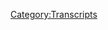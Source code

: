 {{DEFAULTSORT:
    #_TRANSCRIPT_0887:Jon Ronson Returns
}}{{Transcript
    | title         = [[887: Jon Ronson Returns]]
    | caption       = [https://knowledgefight.libsyn.com/887-jon-ronson-returns Listen to this episode on Libsyn]
    | episodeNumber = [[887: Jon Ronson Returns|887]]
    | length        = 01:18:14
}}

{{MessageBox
    | header     = Warning: Bot Generated Content
    | text       = This transcript was automatically generated by transcription software and likely contains many mistakes and misattributions. Please check the audio for definitive quotes, attribution, and context.
    | image      = N3yvass4myg91.webp
    | imagewidth = 50px
    | id         = warning
}}

{{TranscriptBlock
    | name      = Unknown Speaker
    | timestamp = 00:00:00.000
    | text      = N-N-N-N-N-N-N-Knowledge Fight
}}

{{TranscriptBlock
    | name      = Unknown Speaker
    | timestamp = 00:00:12.880
    | text      = Dan and Jordan, I am sweating.
}}

{{TranscriptBlock
    | name      = Unknown Speaker
    | timestamp = 00:00:19.600
    | text      = Knowledgefight.com, it's time to pray.
}}

{{TranscriptBlock
    | name      = Unknown Speaker
    | timestamp = 00:00:21.399
    | text      = I have great respect for Knowledgefight.
}}

{{TranscriptBlock
    | name      = Unknown Speaker
    | timestamp = 00:00:23.920
    | text      = Knowledgefight.
}}

{{TranscriptBlock
    | name      = Unknown Speaker
    | timestamp = 00:00:24.920
    | text      = I'm sick of them posing as if they're the good guys saying we are the bad guys.
}}

{{TranscriptBlock
    | name      = Unknown Speaker
    | timestamp = 00:00:29.359
    | text      = Knowledgefight.
}}

{{TranscriptBlock
    | name      = Unknown Speaker
    | timestamp = 00:00:30.359
    | text      = Dan and Jordan.
}}

{{TranscriptBlock
    | name      = Unknown Speaker
    | timestamp = 00:00:31.359
    | text      = Knowledgefight.
}}

{{TranscriptBlock
    | name      = Unknown Speaker
    | timestamp = 00:00:32.359
    | text      = Riddle her.
}}

{{TranscriptBlock
    | name      = Unknown Speaker
    | timestamp = 00:00:33.359
    | text      = Riddle her.
}}

{{TranscriptBlock
    | name      = Unknown Speaker
    | timestamp = 00:00:34.359
    | text      = Riddle her.
}}

{{TranscriptBlock
    | name      = Unknown Speaker
    | timestamp = 00:00:35.359
    | text      = Need.
}}

{{TranscriptBlock
    | name      = Unknown Speaker
    | timestamp = 00:00:36.359
    | text      = Need money.
}}

{{TranscriptBlock
    | name      = Unknown Speaker
    | timestamp = 00:00:37.359
    | text      = Riddle her.
}}

{{TranscriptBlock
    | name      = Unknown Speaker
    | timestamp = 00:00:38.359
    | text      = Riddle her.
}}

{{TranscriptBlock
    | name      = Unknown Speaker
    | timestamp = 00:00:39.359
    | text      = Riddle her.
}}

{{TranscriptBlock
    | name      = Unknown Speaker
    | timestamp = 00:00:40.359
    | text      = Andy and Kansas.
}}

{{TranscriptBlock
    | name      = Unknown Speaker
    | timestamp = 00:00:41.359
    | text      = Andy and.
}}

{{TranscriptBlock
    | name      = Unknown Speaker
    | timestamp = 00:00:42.359
    | text      = Andy and.
}}

{{TranscriptBlock
    | name      = Unknown Speaker
    | timestamp = 00:00:43.359
    | text      = Stop it.
}}

{{TranscriptBlock
    | name      = Unknown Speaker
    | timestamp = 00:00:44.359
    | text      = Andy and.
}}

{{TranscriptBlock
    | name      = Unknown Speaker
    | timestamp = 00:00:45.359
    | text      = Andy and.
}}

{{TranscriptBlock
    | name      = Unknown Speaker
    | timestamp = 00:00:46.359
    | text      = Andy and.
}}

{{TranscriptBlock
    | name      = Unknown Speaker
    | timestamp = 00:00:47.359
    | text      = It's time to pray.
}}

{{TranscriptBlock
    | name      = Unknown Speaker
    | timestamp = 00:00:48.359
    | text      = Andy and Kansas, you're on the air.
}}

{{TranscriptBlock
    | name      = Unknown Speaker
    | timestamp = 00:00:49.359
    | text      = Thanks for holding.
}}

{{TranscriptBlock
    | name      = Unknown Speaker
    | timestamp = 00:00:50.359
    | text      = Hello Alex, I'm a first time caller.
}}

{{TranscriptBlock
    | name      = Unknown Speaker
    | timestamp = 00:00:51.359
    | text      = I'm a huge fan.
}}

{{TranscriptBlock
    | name      = Unknown Speaker
    | timestamp = 00:00:52.359
    | text      = I love your work.
}}

{{TranscriptBlock
    | name      = Unknown Speaker
    | timestamp = 00:00:53.359
    | text      = Knowledgefight.
}}

{{TranscriptBlock
    | name      = Unknown Speaker
    | timestamp = 00:00:54.359
    | text      = N-N-N-N-N-Knowledgefight.com.
}}

{{TranscriptBlock
    | name      = Unknown Speaker
    | timestamp = 00:00:55.359
    | text      = I love you.
}}

{{TranscriptBlock
    | name      = Unknown Speaker
    | timestamp = 00:00:59.359
    | text      = Hello everyone, welcome back to Knowledgefight.
}}

{{TranscriptBlock
    | name      = Unknown Speaker
    | timestamp = 00:01:02.520
    | text      = This is Jordan, unfortunately without my co-host Dan.
}}

{{TranscriptBlock
    | name      = Unknown Speaker
    | timestamp = 00:01:06.359
    | text      = But today we are joined by John Ronson, who has inexplicably agreed to come back on the
}}

{{TranscriptBlock
    | name      = Unknown Speaker
    | timestamp = 00:01:12.480
    | text      = show.
}}

{{TranscriptBlock
    | name      = Unknown Speaker
    | timestamp = 00:01:13.480
    | text      = Thank you very much John.
}}

{{TranscriptBlock
    | name      = Unknown Speaker
    | timestamp = 00:01:15.280
    | text      = It's always a delight to be with you and or Dan.
}}

{{TranscriptBlock
    | name      = Unknown Speaker
    | timestamp = 00:01:20.719
    | text      = How are you doing?
}}

{{TranscriptBlock
    | name      = Unknown Speaker
    | timestamp = 00:01:21.719
    | text      = What's your bright spot?
}}

{{TranscriptBlock
    | name      = Unknown Speaker
    | timestamp = 00:01:22.719
    | text      = Oh that is delightful that you would ask.
}}

{{TranscriptBlock
    | name      = Unknown Speaker
    | timestamp = 00:01:26.560
    | text      = Well my bright spot was going to be that Rafa Nadal is back playing tennis.
}}

{{TranscriptBlock
    | name      = Unknown Speaker
    | timestamp = 00:01:33.519
    | text      = And I woke up at 4 a.m. to watch his match this morning.
}}

{{TranscriptBlock
    | name      = Unknown Speaker
    | timestamp = 00:01:37.760
    | text      = But unfortunately he lost and might be injured again.
}}

{{TranscriptBlock
    | name      = Unknown Speaker
    | timestamp = 00:01:39.959
    | text      = So well, not my bright spot.
}}

{{TranscriptBlock
    | name      = Unknown Speaker
    | timestamp = 00:01:43.480
    | text      = But how about yours?
}}

{{TranscriptBlock
    | name      = Unknown Speaker
    | timestamp = 00:01:45.480
    | text      = My bright spot is I'm watching for the first time Friday Night Lights and I'm about to
}}

{{TranscriptBlock
    | name      = Unknown Speaker
    | timestamp = 00:01:50.680
    | text      = find out whether or not Coach Taylor can get East Dillon up to snuff enough that they can
}}

{{TranscriptBlock
    | name      = Unknown Speaker
    | timestamp = 00:01:55.840
    | text      = compete in state.
}}

{{TranscriptBlock
    | name      = Unknown Speaker
    | timestamp = 00:01:59.799
    | text      = I mean I will admit I've never seen it.
}}

{{TranscriptBlock
    | name      = Unknown Speaker
    | timestamp = 00:02:03.480
    | text      = I've never seen it but I say clear eyes, full hearts can't lose, and variations of that
}}

{{TranscriptBlock
    | name      = Unknown Speaker
    | timestamp = 00:02:08.060
    | text      = all the time.
}}

{{TranscriptBlock
    | name      = Unknown Speaker
    | timestamp = 00:02:09.060
    | text      = Absolutely.
}}

{{TranscriptBlock
    | name      = Unknown Speaker
    | timestamp = 00:02:10.060
    | text      = And what I just told you really summarizes it and you know.
}}

{{TranscriptBlock
    | name      = Unknown Speaker
    | timestamp = 00:02:13.639
    | text      = Actually I've got to say I kind of like it.
}}

{{TranscriptBlock
    | name      = Unknown Speaker
    | timestamp = 00:02:17.199
    | text      = I've been living in America for nearly 12 years and you know I think I'm ready to understand
}}

{{TranscriptBlock
    | name      = Unknown Speaker
    | timestamp = 00:02:23.599
    | text      = and appreciate small town Texas life.
}}

{{TranscriptBlock
    | name      = Unknown Speaker
    | timestamp = 00:02:29.400
    | text      = You know I don't know if anybody is.
}}

{{TranscriptBlock
    | name      = Unknown Speaker
    | timestamp = 00:02:31.840
    | text      = I watched Varsity Blues when I was way too young and I just quit after that.
}}

{{TranscriptBlock
    | name      = Unknown Speaker
    | timestamp = 00:02:36.879
    | text      = I mean they're supposed to be 17 and they look like they're 40 going to strip clubs.
}}

{{TranscriptBlock
    | name      = Unknown Speaker
    | timestamp = 00:02:41.400
    | text      = I don't understand the world anymore.
}}

{{TranscriptBlock
    | name      = Unknown Speaker
    | timestamp = 00:02:47.639
    | text      = Well I'm thoroughly enjoying it, we're binging it except for season two which goes completely
}}

{{TranscriptBlock
    | name      = Unknown Speaker
    | timestamp = 00:02:51.960
    | text      = off the rails.
}}

{{TranscriptBlock
    | name      = Unknown Speaker
    | timestamp = 00:02:52.960
    | text      = And the unlikely event that anybody listening to this is now inspired to watch Friday Night
}}

{{TranscriptBlock
    | name      = Unknown Speaker
    | timestamp = 00:02:57.400
    | text      = Lights skip season two.
}}

{{TranscriptBlock
    | name      = Unknown Speaker
    | timestamp = 00:03:00.080
    | text      = I can tell you you really don't need to watch season two.
}}

{{TranscriptBlock
    | name      = Unknown Speaker
    | timestamp = 00:03:02.960
    | text      = All the terrible narrative bad decisions they make in season two are never mentioned again
}}

{{TranscriptBlock
    | name      = Unknown Speaker
    | timestamp = 00:03:10.639
    | text      = in subsequent seasons.
}}

{{TranscriptBlock
    | name      = Unknown Speaker
    | timestamp = 00:03:11.639
    | text      = That's fascinating.
}}

{{TranscriptBlock
    | name      = Unknown Speaker
    | timestamp = 00:03:12.639
    | text      = Yeah it was just this kind of dark secret season two of Friday Night Lights.
}}

{{TranscriptBlock
    | name      = Unknown Speaker
    | timestamp = 00:03:19.599
    | text      = Just skip it.
}}

{{TranscriptBlock
    | name      = Unknown Speaker
    | timestamp = 00:03:21.759
    | text      = What is the best thing from season two that makes it impossible to or like makes it pointless
}}

{{TranscriptBlock
    | name      = Unknown Speaker
    | timestamp = 00:03:28.000
    | text      = to watch?
}}

{{TranscriptBlock
    | name      = Unknown Speaker
    | timestamp = 00:03:29.000
    | text      = There's a murder.
}}

{{TranscriptBlock
    | name      = Unknown Speaker
    | timestamp = 00:03:30.000
    | text      = There's a murder!
}}

{{TranscriptBlock
    | name      = Unknown Speaker
    | timestamp = 00:03:31.000
    | text      = There's a high school murder!
}}

{{TranscriptBlock
    | name      = Unknown Speaker
    | timestamp = 00:03:33.439
    | text      = This is a small show about football that's what's so great about it and there's a murder
}}

{{TranscriptBlock
    | name      = Unknown Speaker
    | timestamp = 00:03:39.080
    | text      = and also there's a murder in self-defense that they then try and cover up.
}}

{{TranscriptBlock
    | name      = Unknown Speaker
    | timestamp = 00:03:44.039
    | text      = This is Texas where if you kill someone in self-defense in Texas they give you prizes.
}}

{{TranscriptBlock
    | name      = Unknown Speaker
    | timestamp = 00:03:50.639
    | text      = So this whole narrative of like covering up this self-defense killing is just absurd.
}}

{{TranscriptBlock
    | name      = Unknown Speaker
    | timestamp = 00:04:00.400
    | text      = Yeah I mean I played high school football in the Midwest so admittedly it wasn't quite
}}

{{TranscriptBlock
    | name      = Unknown Speaker
    | timestamp = 00:04:05.960
    | text      = set in the same area but every Friday we did not murder somebody.
}}

{{TranscriptBlock
    | name      = Unknown Speaker
    | timestamp = 00:04:10.599
    | text      = Right exactly it was a terrible miscalculation what's so wonderful about that show is the
}}

{{TranscriptBlock
    | name      = Unknown Speaker
    | timestamp = 00:04:14.840
    | text      = smallness of it so to to bring in something huge was just a ridiculous mistake.
}}

{{TranscriptBlock
    | name      = Unknown Speaker
    | timestamp = 00:04:20.319
    | text      = Yeah I think that's probably why I never watched it is because I lived too much of that high
}}

{{TranscriptBlock
    | name      = Unknown Speaker
    | timestamp = 00:04:26.100
    | text      = school experience and I just wanted to yeah I don't need it again.
}}

{{TranscriptBlock
    | name      = Unknown Speaker
    | timestamp = 00:04:29.000
    | text      = I don't like football I don't like high school and my wife's a high school teacher I don't
}}

{{TranscriptBlock
    | name      = Unknown Speaker
    | timestamp = 00:04:32.199
    | text      = need it I got plenty of my life.
}}

{{TranscriptBlock
    | name      = Unknown Speaker
    | timestamp = 00:04:34.759
    | text      = Right you know who else's wife's a high school teacher?
}}

{{TranscriptBlock
    | name      = Unknown Speaker
    | timestamp = 00:04:38.600
    | text      = Coach Tanya!
}}

{{TranscriptBlock
    | name      = Unknown Speaker
    | timestamp = 00:04:39.600
    | text      = I knew it!
}}

{{TranscriptBlock
    | name      = Unknown Speaker
    | timestamp = 00:04:40.600
    | text      = I knew you were gonna get me with that!
}}

{{TranscriptBlock
    | name      = Unknown Speaker
    | timestamp = 00:04:47.600
    | text      = Rodson!
}}

{{TranscriptBlock
    | name      = Unknown Speaker
    | timestamp = 00:04:48.600
    | text      = Yes.
}}

{{TranscriptBlock
    | name      = Unknown Speaker
    | timestamp = 00:04:49.600
    | text      = Well I suppose it's time to get into why I've trapped you here.
}}

{{TranscriptBlock
    | name      = Unknown Speaker
    | timestamp = 00:04:57.319
    | text      = You have by the time this has come out your new season of Things Fell Apart will be out.
}}

{{TranscriptBlock
    | name      = Unknown Speaker
    | timestamp = 00:05:03.620
    | text      = Will it be the whole season or just the first episode?
}}

{{TranscriptBlock
    | name      = Unknown Speaker
    | timestamp = 00:05:06.519
    | text      = The whole season I'm happy to say they're going to be playing it week you know week
}}

{{TranscriptBlock
    | name      = Unknown Speaker
    | timestamp = 00:05:10.759
    | text      = by week on BBC Radio 4 but they're also putting the entire thing out all at once on Tuesday
}}

{{TranscriptBlock
    | name      = Unknown Speaker
    | timestamp = 00:05:18.839
    | text      = January the 9th which is in the past as we speak yes yeah so I'm so pleased I've you
}}

{{TranscriptBlock
    | name      = Unknown Speaker
    | timestamp = 00:05:26.040
    | text      = know the weird thing for some reason with with me every time I've done a podcast it's
}}

{{TranscriptBlock
    | name      = Unknown Speaker
    | timestamp = 00:05:30.560
    | text      = always been released in a slightly complicated way yeah which is always slightly frustrating
}}

{{TranscriptBlock
    | name      = Unknown Speaker
    | timestamp = 00:05:36.160
    | text      = for me so I'm so pleased that this is just being released in a kind of bingy what do
}}

{{TranscriptBlock
    | name      = Unknown Speaker
    | timestamp = 00:05:41.720
    | text      = they call it like when they put everything out at once there's a word I forgot it anyway
}}

{{TranscriptBlock
    | name      = Unknown Speaker
    | timestamp = 00:05:48.040
    | text      = it's being released in that way it's a German I said that's why you can't remember it yeah
}}

{{TranscriptBlock
    | name      = Unknown Speaker
    | timestamp = 00:05:52.480
    | text      = yeah liebenschaum and so I'm very pleased it's being released in such an easy way everybody
}}

{{TranscriptBlock
    | name      = Unknown Speaker
    | timestamp = 00:06:00.560
    | text      = could listen to all of it all at once come Tuesday yeah that's and they they really should
}}

{{TranscriptBlock
    | name      = Unknown Speaker
    | timestamp = 00:06:06.279
    | text      = because I'll let people know you I pitched you this that we would do three interviews
}}

{{TranscriptBlock
    | name      = Unknown Speaker
    | timestamp = 00:06:15.319
    | text      = because I you graciously gave me an advance copy which makes me feel real special and
}}

{{TranscriptBlock
    | name      = Unknown Speaker
    | timestamp = 00:06:21.360
    | text      = like I'm an actual member of the media instead of a clown well I'm very pleased and it's
}}

{{TranscriptBlock
    | name      = Unknown Speaker
    | timestamp = 00:06:26.519
    | text      = funny because you you helped that there was one episode where there was what there was
}}

{{TranscriptBlock
    | name      = Unknown Speaker
    | timestamp = 00:06:34.459
    | text      = one episode that needed a little bit of kind of deep cut Alex Jones information so yeah
}}

{{TranscriptBlock
    | name      = Unknown Speaker
    | timestamp = 00:06:40.899
    | text      = you were done with a kind to provide it so you were contractually obligated to come back
}}

{{TranscriptBlock
    | name      = Unknown Speaker
    | timestamp = 00:06:45.480
    | text      = on the show I got you is that a copyright thing in Britain it's a it's just it's reciprocity
}}

{{TranscriptBlock
    | name      = Unknown Speaker
    | timestamp = 00:06:52.000
    | text      = principle of reciprocity well the thing is as I was listening to all of them I realized
}}

{{TranscriptBlock
    | name      = Unknown Speaker
    | timestamp = 00:06:59.199
    | text      = that we can do a kind of we could do a quick little promotional interview where we say
}}

{{TranscriptBlock
    | name      = Unknown Speaker
    | timestamp = 00:07:04.660
    | text      = oh it's great and all the stories are interesting and did you know that America's weird we could
}}

{{TranscriptBlock
    | name      = Unknown Speaker
    | timestamp = 00:07:09.120
    | text      = do that or we could really really kind of dig into it and there's eight episodes which
}}

{{TranscriptBlock
    | name      = Unknown Speaker
    | timestamp = 00:07:16.120
    | text      = means I mean considering that the last time we talked there was about three hours of content
}}

{{TranscriptBlock
    | name      = Unknown Speaker
    | timestamp = 00:07:21.000
    | text      = and our interview was about three hours yes I know it does give me pause and it takes
}}

{{TranscriptBlock
    | name      = Unknown Speaker
    | timestamp = 00:07:27.959
    | text      = me a year to do what like you and dad or Joe Rogan on the other end of the scale could
}}

{{TranscriptBlock
    | name      = Unknown Speaker
    | timestamp = 00:07:33.579
    | text      = do it like a day yeah I wish a little different I don't well I should say as a fan as a fan
}}

{{TranscriptBlock
    | name      = Unknown Speaker
    | timestamp = 00:07:41.839
    | text      = of you and various other podcasts and as a fan and a subscriber you know I want constant
}}

{{TranscriptBlock
    | name      = Unknown Speaker
    | timestamp = 00:07:48.720
    | text      = content I want the feed to be updated twice a week or whatever so but I can't do that
}}

{{TranscriptBlock
    | name      = Unknown Speaker
    | timestamp = 00:07:56.720
    | text      = myself I'm all about the minutiae I'm all about you know polishing and polishing and
}}

{{TranscriptBlock
    | name      = Unknown Speaker
    | timestamp = 00:08:01.120
    | text      = polishing so you know I fear that my way of telling stories is is you know slightly disappointing
}}

{{TranscriptBlock
    | name      = Unknown Speaker
    | timestamp = 00:08:07.600
    | text      = to people who want constant content oh I mean imagine how I feel I have to continually remind
}}

{{TranscriptBlock
    | name      = Unknown Speaker
    | timestamp = 00:08:15.060
    | text      = myself like so I put out a book in 2020 and I've been working and right now I've finally
}}

{{TranscriptBlock
    | name      = Unknown Speaker
    | timestamp = 00:08:22.160
    | text      = gotten to the draft process of the second one right and I have to keep reminding myself
}}

{{TranscriptBlock
    | name      = Unknown Speaker
    | timestamp = 00:08:27.639
    | text      = it's okay people often take years between books because surrounding that is Dan churning
}}

{{TranscriptBlock
    | name      = Unknown Speaker
    | timestamp = 00:08:34.840
    | text      = out a novel every two days so it's tough it's tough I get it yeah I mean these are you know
}}

{{TranscriptBlock
    | name      = Unknown Speaker
    | timestamp = 00:08:42.159
    | text      = like work that takes a long time to get right it's like our children you know you you want
}}

{{TranscriptBlock
    | name      = Unknown Speaker
    | timestamp = 00:08:47.559
    | text      = to you know these are these are hopefully the things that will live on after after we're
}}

{{TranscriptBlock
    | name      = Unknown Speaker
    | timestamp = 00:08:51.279
    | text      = dead and and so you do want to put the hours in to make it as good as possible so I don't
}}

{{TranscriptBlock
    | name      = Unknown Speaker
    | timestamp = 00:08:56.559
    | text      = regret it but in the end we're slaves to our brains right we could only do what our brains
}}

{{TranscriptBlock
    | name      = Unknown Speaker
    | timestamp = 00:09:03.600
    | text      = allow us to do and and for me my brain operates that I want to tell a story in kind of intricate
}}

{{TranscriptBlock
    | name      = Unknown Speaker
    | timestamp = 00:09:09.360
    | text      = detail whereas you know three hours of it's just hard for me it's hard oh yeah you're
}}

{{TranscriptBlock
    | name      = Unknown Speaker
    | timestamp = 00:09:18.159
    | text      = really good at it other people are really good at it and I'm not I'm good at the smoke
}}

{{TranscriptBlock
    | name      = Unknown Speaker
    | timestamp = 00:09:23.519
    | text      = I'm good at the minutiae well I find I find that fascinating especially because you managed
}}

{{TranscriptBlock
    | name      = Unknown Speaker
    | timestamp = 00:09:29.679
    | text      = to put so much minutiae into what relatively is a is a small amount of time you know we
}}

{{TranscriptBlock
    | name      = Unknown Speaker
    | timestamp = 00:09:35.799
    | text      = cram a lot of minutiae but that's still into two hours I feel like after listening to a
}}

{{TranscriptBlock
    | name      = Unknown Speaker
    | timestamp = 00:09:41.320
    | text      = half hour of you know one of these episodes there's there's a lot inside of it that is
}}

{{TranscriptBlock
    | name      = Unknown Speaker
    | timestamp = 00:09:49.000
    | text      = not even necessarily explicit but by having done all of this detail work you can put a
}}

{{TranscriptBlock
    | name      = Unknown Speaker
    | timestamp = 00:09:55.480
    | text      = little bit in there that implies all of the rest of it without having to go too hard leaving
}}

{{TranscriptBlock
    | name      = Unknown Speaker
    | timestamp = 00:10:01.320
    | text      = things unsaid that is such an important part of of storytelling of non-fiction storytelling
}}

{{TranscriptBlock
    | name      = Unknown Speaker
    | timestamp = 00:10:06.919
    | text      = I you've you've got me onto one of my favorite subjects here I think one of the bad things
}}

{{TranscriptBlock
    | name      = Unknown Speaker
    | timestamp = 00:10:11.799
    | text      = that have not right you know one of the next I don't sound like an old you know an old
}}

{{TranscriptBlock
    | name      = Unknown Speaker
    | timestamp = 00:10:27.679
    | text      = idiot but you know one of the things that kind of changed a little bit in the culture
}}

{{TranscriptBlock
    | name      = Unknown Speaker
    | timestamp = 00:10:34.159
    | text      = about 2013 2014 I think was there was much more of an impetus for people to say exactly
}}

{{TranscriptBlock
    | name      = Unknown Speaker
    | timestamp = 00:10:39.840
    | text      = what they mean lest they be misunderstood and they get into trouble for being misunderstood
}}

{{TranscriptBlock
    | name      = Unknown Speaker
    | timestamp = 00:10:45.399
    | text      = but I've always been a really big fan of leaving things unsaid because if you leave things
}}

{{TranscriptBlock
    | name      = Unknown Speaker
    | timestamp = 00:10:51.200
    | text      = unsaid then the storytelling process becomes like a kind of partnership between the author
}}

{{TranscriptBlock
    | name      = Unknown Speaker
    | timestamp = 00:10:55.840
    | text      = and the reader and I've always loved that you know I love shows that don't spell everything
}}

{{TranscriptBlock
    | name      = Unknown Speaker
    | timestamp = 00:11:02.600
    | text      = out or musicians or whatever so yes that's exactly what I try to do and I've tried to
}}

{{TranscriptBlock
    | name      = Unknown Speaker
    | timestamp = 00:11:07.559
    | text      = do in this series like like everything I do yeah I mean it's it is kind of always funny
}}

{{TranscriptBlock
    | name      = Unknown Speaker
    | timestamp = 00:11:12.120
    | text      = to me that people don't often share the same definition of words and yet somehow people
}}

{{TranscriptBlock
    | name      = Unknown Speaker
    | timestamp = 00:11:18.960
    | text      = assume that cramming more of them into the same space will make it easier for people
}}

{{TranscriptBlock
    | name      = Unknown Speaker
    | timestamp = 00:11:23.320
    | text      = to understand you know like yeah if you can if you are confused about the same definition
}}

{{TranscriptBlock
    | name      = Unknown Speaker
    | timestamp = 00:11:28.159
    | text      = of one word imagine 40 of them in the same it's a whole mess totally to me it's so there's
}}

{{TranscriptBlock
    | name      = Unknown Speaker
    | timestamp = 00:11:34.919
    | text      = nothing about this process that's more kind of you know joyful to me than going back to
}}

{{TranscriptBlock
    | name      = Unknown Speaker
    | timestamp = 00:11:39.840
    | text      = a sentence and realizing you could you could say it in fewer words and the more words you
}}

{{TranscriptBlock
    | name      = Unknown Speaker
    | timestamp = 00:11:44.779
    | text      = take out the more it becomes like that partnership between between writer and reader it's my
}}

{{TranscriptBlock
    | name      = Unknown Speaker
    | timestamp = 00:11:50.399
    | text      = favorite it really is I yeah I've told the story but I I before I like my final product
}}

{{TranscriptBlock
    | name      = Unknown Speaker
    | timestamp = 00:11:58.940
    | text      = of my book was about 50,000 words and I it's I had a hundred thousand that I took scissors
}}

{{TranscriptBlock
    | name      = Unknown Speaker
    | timestamp = 00:12:05.019
    | text      = to and like my red pen was bleeding at the end of it you know I got tore it to shreds
}}

{{TranscriptBlock
    | name      = Unknown Speaker
    | timestamp = 00:12:10.440
    | text      = and that was my favorite part of the process you know absolutely that was hard yeah I'd
}}

{{TranscriptBlock
    | name      = Unknown Speaker
    | timestamp = 00:12:16.159
    | text      = go as far as to say it's the only part of the process I enjoy the rest of it's the rest
}}

{{TranscriptBlock
    | name      = Unknown Speaker
    | timestamp = 00:12:21.799
    | text      = of it's a nightmare but taking taking out superfluous words is just couldn't be more
}}

{{TranscriptBlock
    | name      = Unknown Speaker
    | timestamp = 00:12:27.460
    | text      = but could be more pleasant yeah I would say sometimes it comes out again you've been you
}}

{{TranscriptBlock
    | name      = Unknown Speaker
    | timestamp = 00:12:32.039
    | text      = just keep chasing that feeling you know where you go oh oh my god look at all that that
}}

{{TranscriptBlock
    | name      = Unknown Speaker
    | timestamp = 00:12:36.720
    | text      = I put down and then you never see that much again well so what I wanted to talk to you
}}

{{TranscriptBlock
    | name      = Unknown Speaker
    | timestamp = 00:12:44.000
    | text      = about in a way respecting exactly what you described you know these are this is something
}}

{{TranscriptBlock
    | name      = Unknown Speaker
    | timestamp = 00:12:48.759
    | text      = that you put in a lot of work on this these are your kids so let's get into them and treat
}}

{{TranscriptBlock
    | name      = Unknown Speaker
    | timestamp = 00:12:54.159
    | text      = them like that instead of just being like hey listen on your own so I wanted to talk
}}

{{TranscriptBlock
    | name      = Unknown Speaker
    | timestamp = 00:12:58.720
    | text      = about the first two episodes as kind of a diptych to begin totally can I say that you
}}

{{TranscriptBlock
    | name      = Unknown Speaker
    | timestamp = 00:13:05.240
    | text      = know we're going to be giving away like everything right in this interview all the twists yeah
}}

{{TranscriptBlock
    | name      = Unknown Speaker
    | timestamp = 00:13:10.039
    | text      = probably I don't know so much if we're like because here's part of what I want to do is
}}

{{TranscriptBlock
    | name      = Unknown Speaker
    | timestamp = 00:13:17.419
    | text      = a lot of my questions really aren't necessarily about the content so much as they are I think
}}

{{TranscriptBlock
    | name      = Unknown Speaker
    | timestamp = 00:13:23.279
    | text      = if you compare these two stories together there's a lot of weird things that kind of
}}

{{TranscriptBlock
    | name      = Unknown Speaker
    | timestamp = 00:13:27.559
    | text      = pop up on the side right because well let me well let me ask you in that case Jordan
}}

{{TranscriptBlock
    | name      = Unknown Speaker
    | timestamp = 00:13:33.039
    | text      = that do you think it would be better for people to pause and listen to the episodes and then
}}

{{TranscriptBlock
    | name      = Unknown Speaker
    | timestamp = 00:13:37.360
    | text      = come back to this or do you think it'll be okay for them to listen to this without having
}}

{{TranscriptBlock
    | name      = Unknown Speaker
    | timestamp = 00:13:40.919
    | text      = heard the episodes I think it'll be okay for them to listen to this because a lot of this
}}

{{TranscriptBlock
    | name      = Unknown Speaker
    | timestamp = 00:13:45.000
    | text      = also is going to be content that our listeners are going to be if not like intimately familiar
}}

{{TranscriptBlock
    | name      = Unknown Speaker
    | timestamp = 00:13:50.240
    | text      = with this will all be in the realm of stuff that we've covered too in a way you know not
}}

{{TranscriptBlock
    | name      = Unknown Speaker
    | timestamp = 00:13:56.000
    | text      = the same way and not in a not in that kind of narrative non-fiction sort of way so it's
}}

{{TranscriptBlock
    | name      = Unknown Speaker
    | timestamp = 00:14:01.039
    | text      = a lot of times far more enjoyable right especially episode two right which which really feeds
}}

{{TranscriptBlock
    | name      = Unknown Speaker
    | timestamp = 00:14:07.460
    | text      = into kind of stuff that you do absolutely and yeah so but the the two things that make
}}

{{TranscriptBlock
    | name      = Unknown Speaker
    | timestamp = 00:14:15.120
    | text      = or no the the thing that makes episode one and two tied together for me so closely is
}}

{{TranscriptBlock
    | name      = Unknown Speaker
    | timestamp = 00:14:20.360
    | text      = that I think at the heart of both stories is a doctor a lie and how much trust we put
}}

{{TranscriptBlock
    | name      = Unknown Speaker
    | timestamp = 00:14:29.120
    | text      = into the word doctor yes I think that's really yeah yeah you're right yeah so the first story
}}

{{TranscriptBlock
    | name      = Unknown Speaker
    | timestamp = 00:14:37.399
    | text      = the first episode I would say begins you know in the 80s with a with a killer and then is
}}

{{TranscriptBlock
    | name      = Unknown Speaker
    | timestamp = 00:14:47.159
    | text      = compounded by another one yes although we don't know at first that it's a killer basically
}}

{{TranscriptBlock
    | name      = Unknown Speaker
    | timestamp = 00:14:53.320
    | text      = in the 80s in Miami 32 women are found dead in mysterious circumstances they are all black
}}

{{TranscriptBlock
    | name      = Unknown Speaker
    | timestamp = 00:15:05.720
    | text      = sex workers which is probably the reason why this story is way less well-known than you
}}

{{TranscriptBlock
    | name      = Unknown Speaker
    | timestamp = 00:15:12.440
    | text      = know that it ought to be yes they were they had a couple of things in common as well as
}}

{{TranscriptBlock
    | name      = Unknown Speaker
    | timestamp = 00:15:19.080
    | text      = that they were all found naked from the waist down in exactly the same position the detective
}}

{{TranscriptBlock
    | name      = Unknown Speaker
    | timestamp = 00:15:27.039
    | text      = Frank Wazowski said to me that you could superimpose their bodies on top of each other and they
}}

{{TranscriptBlock
    | name      = Unknown Speaker
    | timestamp = 00:15:32.360
    | text      = all had low levels of cocaine in their systems so that's the beginning of the mystery like
}}

{{TranscriptBlock
    | name      = Unknown Speaker
    | timestamp = 00:15:38.200
    | text      = what happened yeah because nobody could figure out the cause of death there was no gunshots
}}

{{TranscriptBlock
    | name      = Unknown Speaker
    | timestamp = 00:15:46.440
    | text      = no stabbings nothing no blood it was just a mystery the the detective said in fact was
}}

{{TranscriptBlock
    | name      = Unknown Speaker
    | timestamp = 00:15:53.919
    | text      = asked he said at the time that it was the most mysterious case he had ever come across
}}

{{TranscriptBlock
    | name      = Unknown Speaker
    | timestamp = 00:15:59.799
    | text      = so then enter into the story miami dade county's deputy chief medical examiner a man named
}}

{{TranscriptBlock
    | name      = Unknown Speaker
    | timestamp = 00:16:07.080
    | text      = dr charles wetley uh yeah the the second murderer that we're about to discuss have you by the
}}

{{TranscriptBlock
    | name      = Unknown Speaker
    | timestamp = 00:16:14.399
    | text      = way had you heard of dr wetley or this miami story i had not heard of this miami story
}}

{{TranscriptBlock
    | name      = Unknown Speaker
    | timestamp = 00:16:20.279
    | text      = and i i think what's fun again what's fun about uh being from uh from our show and then
}}

{{TranscriptBlock
    | name      = Unknown Speaker
    | timestamp = 00:16:26.039
    | text      = listening this is you brought that doctor that name up and i immediately went this guy's
}}

{{TranscriptBlock
    | name      = Unknown Speaker
    | timestamp = 00:16:33.639
    | text      = uh this guy's trouble and then i've been and then i went off on a whole thing and now i'm
}}

{{TranscriptBlock
    | name      = Unknown Speaker
    | timestamp = 00:16:38.519
    | text      = gonna and now there's information that i'm gonna share with you then you probably don't
}}

{{TranscriptBlock
    | name      = Unknown Speaker
    | timestamp = 00:16:42.000
    | text      = know totally yeah i mean i i went far down a rabbit hole but i didn't go all the way
}}

{{TranscriptBlock
    | name      = Unknown Speaker
    | timestamp = 00:16:46.919
    | text      = you know i'm sure there's things about dr wetley i don't know i'm sure there are uh
}}

{{TranscriptBlock
    | name      = Unknown Speaker
    | timestamp = 00:16:51.279
    | text      = so so dr wetley uh examined the women's bodies and announced that he had determined the cause
}}

{{TranscriptBlock
    | name      = Unknown Speaker
    | timestamp = 00:17:01.679
    | text      = of death he said the women had all spontaneously dropped dead as a result of a combination
}}

{{TranscriptBlock
    | name      = Unknown Speaker
    | timestamp = 00:17:08.299
    | text      = of cocaine and sex when i said this to a friend of mine by the way she said um she said well
}}

{{TranscriptBlock
    | name      = Unknown Speaker
    | timestamp = 00:17:15.400
    | text      = how come i'm not dead you know when they when they say oh they found uh small amounts of
}}

{{TranscriptBlock
    | name      = Unknown Speaker
    | timestamp = 00:17:25.039
    | text      = cocaine in their body i would be like well it's the 80s i defy you to find less than
}}

{{TranscriptBlock
    | name      = Unknown Speaker
    | timestamp = 00:17:31.240
    | text      = some of that in 50 of the american population at that point in time you know like especially
}}

{{TranscriptBlock
    | name      = Unknown Speaker
    | timestamp = 00:17:36.680
    | text      = miami yeah right miami was cocaine central in the 80s i know for miami vice yeah um yeah
}}

{{TranscriptBlock
    | name      = Unknown Speaker
    | timestamp = 00:17:44.119
    | text      = uh and uh yeah so he gave this diagnosis a name he said it was called excited delirium
}}

{{TranscriptBlock
    | name      = Unknown Speaker
    | timestamp = 00:17:54.359
    | text      = um and but then there was some some other things happened firstly another body showed
}}

{{TranscriptBlock
    | name      = Unknown Speaker
    | timestamp = 00:18:05.039
    | text      = up of a 14 year old girl called antonette burns who wasn't a sex worker and she hadn't
}}

{{TranscriptBlock
    | name      = Unknown Speaker
    | timestamp = 00:18:11.759
    | text      = taken any cocaine but she was found in exactly the same position as all of the others so
}}

{{TranscriptBlock
    | name      = Unknown Speaker
    | timestamp = 00:18:17.519
    | text      = this was the first kink you know in the in the theory no cocaine in her system at all
}}

{{TranscriptBlock
    | name      = Unknown Speaker
    | timestamp = 00:18:23.619
    | text      = and then another woman showed up who was alive and said that she was a sex worker and she
}}

{{TranscriptBlock
    | name      = Unknown Speaker
    | timestamp = 00:18:30.319
    | text      = was you know with a guy and he went from being a gentleman into a damn maniac and started
}}

{{TranscriptBlock
    | name      = Unknown Speaker
    | timestamp = 00:18:37.740
    | text      = to choke her and so they got a description of the guy and they did some more investigating
}}

{{TranscriptBlock
    | name      = Unknown Speaker
    | timestamp = 00:18:46.119
    | text      = and his name was charlie williams and it turned out of course that it wasn't excited delirium
}}

{{TranscriptBlock
    | name      = Unknown Speaker
    | timestamp = 00:18:52.880
    | text      = it was a serial killer no it might as i mean yeah i i read the two words excited delirium
}}

{{TranscriptBlock
    | name      = Unknown Speaker
    | timestamp = 00:19:00.039
    | text      = and that is where it was like in the back of my mind i'm just hearing copaganda and
}}

{{TranscriptBlock
    | name      = Unknown Speaker
    | timestamp = 00:19:06.279
    | text      = then it's like it might as well he might as well have said oh they died of a broken heart
}}

{{TranscriptBlock
    | name      = Unknown Speaker
    | timestamp = 00:19:10.440
    | text      = uh you know like you're so full of shit what are you talking about they oh they uh you
}}

{{TranscriptBlock
    | name      = Unknown Speaker
    | timestamp = 00:19:16.039
    | text      = know they had too much fun right so then naturally you go how is it possible that this guy can
}}

{{TranscriptBlock
    | name      = Unknown Speaker
    | timestamp = 00:19:25.039
    | text      = get away with saying oh all of these women had too much fun to death right there was
}}

{{TranscriptBlock
    | name      = Unknown Speaker
    | timestamp = 00:19:32.079
    | text      = undoubtedly a misogynistic element to this but there was also a racist element maybe
}}

{{TranscriptBlock
    | name      = Unknown Speaker
    | timestamp = 00:19:39.200
    | text      = not least because he was he was promoting a corresponding theory of male deaths from
}}

{{TranscriptBlock
    | name      = Unknown Speaker
    | timestamp = 00:19:44.400
    | text      = excited delirium he said women die in relation to sex whereas men just go berserk they run
}}

{{TranscriptBlock
    | name      = Unknown Speaker
    | timestamp = 00:19:51.839
    | text      = through traffic they rip their clothes off and then they spontaneously dropped out of
}}

{{TranscriptBlock
    | name      = Unknown Speaker
    | timestamp = 00:19:55.839
    | text      = excited delirium after taking cocaine and i read that in the 1919 world's fair they
}}

{{TranscriptBlock
    | name      = Unknown Speaker
    | timestamp = 00:20:01.519
    | text      = released a thing about uh uh yeah right everybody all right that one was okay fair enough okay
}}

{{TranscriptBlock
    | name      = Unknown Speaker
    | timestamp = 00:20:10.359
    | text      = so um at one point dr wetley addressed the fact that most cocaine users were white whereas
}}

{{TranscriptBlock
    | name      = Unknown Speaker
    | timestamp = 00:20:17.319
    | text      = 70 of the men who died in police custody and were then diagnosed as having excited delirium
}}

{{TranscriptBlock
    | name      = Unknown Speaker
    | timestamp = 00:20:25.900
    | text      = were black and his answer wasn't maybe this was racism maybe this was police brutality
}}

{{TranscriptBlock
    | name      = Unknown Speaker
    | timestamp = 00:20:32.680
    | text      = his answer was maybe black people are just more prone to spontaneously dropping dead
}}

{{TranscriptBlock
    | name      = Unknown Speaker
    | timestamp = 00:20:36.720
    | text      = of excited delirium maybe it's genetic what you're gonna do hey it's not me i'm not a
}}

{{TranscriptBlock
    | name      = Unknown Speaker
    | timestamp = 00:20:41.799
    | text      = racist the lord just made black people have too much fun and so they had to die yeah i've
}}

{{TranscriptBlock
    | name      = Unknown Speaker
    | timestamp = 00:20:49.759
    | text      = read the bible that is kind of the message i think right so yeah so you would think after
}}

{{TranscriptBlock
    | name      = Unknown Speaker
    | timestamp = 00:20:56.440
    | text      = the um i'm not sure at what point to stop this story whether you want to go all the
}}

{{TranscriptBlock
    | name      = Unknown Speaker
    | timestamp = 00:21:01.680
    | text      = way to the end or whether you think it's worth stopping on a cliffhanger and letting people
}}

{{TranscriptBlock
    | name      = Unknown Speaker
    | timestamp = 00:21:06.559
    | text      = listen to the episode see i think that is the the part where we should switch over to
}}

{{TranscriptBlock
    | name      = Unknown Speaker
    | timestamp = 00:21:11.759
    | text      = the second episode okay because let me just say one thing is that what i do in the rest
}}

{{TranscriptBlock
    | name      = Unknown Speaker
    | timestamp = 00:21:16.960
    | text      = of the episode well we're gonna get back to it but i want to say that because we go from
}}

{{TranscriptBlock
    | name      = Unknown Speaker
    | timestamp = 00:21:22.920
    | text      = we go from there to the future uh you know we skip so we've stayed in this 1980s era
}}

{{TranscriptBlock
    | name      = Unknown Speaker
    | timestamp = 00:21:29.039
    | text      = situation where there is a doctor who is allowed to say these things not just because he's
}}

{{TranscriptBlock
    | name      = Unknown Speaker
    | timestamp = 00:21:34.759
    | text      = a doctor but because everyone around him is just like oh the passive racism that's there
}}

{{TranscriptBlock
    | name      = Unknown Speaker
    | timestamp = 00:21:42.319
    | text      = that says well yeah i mean obviously black uh sex workers they're just gonna die from
}}

{{TranscriptBlock
    | name      = Unknown Speaker
    | timestamp = 00:21:47.759
    | text      = having some cocaine and who really cares um so yeah and very little media about it almost
}}

{{TranscriptBlock
    | name      = Unknown Speaker
    | timestamp = 00:21:55.240
    | text      = none uh fox did something in 1989 abc did something i think in 1984 and i from what
}}

{{TranscriptBlock
    | name      = Unknown Speaker
    | timestamp = 00:22:02.480
    | text      = i could tell that was basically the only contemporaneous media about the the mysterious deaths then
}}

{{TranscriptBlock
    | name      = Unknown Speaker
    | timestamp = 00:22:09.599
    | text      = murders of 32 women in in miami kind of extraordinary yeah yeah and and putting that into the context
}}

{{TranscriptBlock
    | name      = Unknown Speaker
    | timestamp = 00:22:18.359
    | text      = of uh medicine at the time you know with uh as as our you know next kind of character
}}

{{TranscriptBlock
    | name      = Unknown Speaker
    | timestamp = 00:22:26.720
    | text      = that pops up is going to be involved with around this time uh with the aids epidemic
}}

{{TranscriptBlock
    | name      = Unknown Speaker
    | timestamp = 00:22:31.799
    | text      = uh with all of these people and the medical establishment at that time could not have
}}

{{TranscriptBlock
    | name      = Unknown Speaker
    | timestamp = 00:22:38.759
    | text      = been more white men are the only people that matter right right there's just no other way
}}

{{TranscriptBlock
    | name      = Unknown Speaker
    | timestamp = 00:22:44.200
    | text      = to describe it uh white male christians straight yeah i mean when you look at kind of true
}}

{{TranscriptBlock
    | name      = Unknown Speaker
    | timestamp = 00:22:50.960
    | text      = crime i mean the cliche about true crime podcasting today is that it's white women that's this
}}

{{TranscriptBlock
    | name      = Unknown Speaker
    | timestamp = 00:22:55.880
    | text      = idea of uh you know the the damsel in distress that you know and and you know obviously people
}}

{{TranscriptBlock
    | name      = Unknown Speaker
    | timestamp = 00:23:02.799
    | text      = of many people before me have pointed out that all the most popular true crime podcasting
}}

{{TranscriptBlock
    | name      = Unknown Speaker
    | timestamp = 00:23:08.799
    | text      = tends to be about white women not not black women everybody likes a white lady in trouble
}}

{{TranscriptBlock
    | name      = Unknown Speaker
    | timestamp = 00:23:12.960
    | text      = yeah that goes back and that goes back to fucking knights and shit yeah yeah indeed
}}

{{TranscriptBlock
    | name      = Unknown Speaker
    | timestamp = 00:23:19.720
    | text      = anyway i got i i dragged digressed away from the second story um yes so around this same
}}

{{TranscriptBlock
    | name      = Unknown Speaker
    | timestamp = 00:23:26.799
    | text      = time we have uh we've got uh the second story which is about dr judy mikeovitz uh including
}}

{{TranscriptBlock
    | name      = Unknown Speaker
    | timestamp = 00:23:34.200
    | text      = conversations with her of course uh plandemic uh judy mikeovitz and yeah which he'll have
}}

{{TranscriptBlock
    | name      = Unknown Speaker
    | timestamp = 00:23:41.200
    | text      = covered on on knowledge facts right because yeah yeah uh we've talked about her quite
}}

{{TranscriptBlock
    | name      = Unknown Speaker
    | timestamp = 00:23:45.720
    | text      = a bit uh and uh and her her uh buddy her co-author on uh play uh what what is it the plague of
}}

{{TranscriptBlock
    | name      = Unknown Speaker
    | timestamp = 00:23:54.400
    | text      = corruption of corruption uh kevin or something he's the he's the co-author of the great american
}}

{{TranscriptBlock
    | name      = Unknown Speaker
    | timestamp = 00:24:01.440
    | text      = awakening or whatever with alex so that guy yeah right okay i didn't know that um that
}}

{{TranscriptBlock
    | name      = Unknown Speaker
    | timestamp = 00:24:07.519
    | text      = i i episode eight of things fell apart is about mickey willis who is the man who interviewed
}}

{{TranscriptBlock
    | name      = Unknown Speaker
    | timestamp = 00:24:14.000
    | text      = judy mikeovitz for plandemic so we returned to plandemic at the end of the series but
}}

{{TranscriptBlock
    | name      = Unknown Speaker
    | timestamp = 00:24:17.839
    | text      = no i don't know i didn't know anything much about her co-author of plague of corruption
}}

{{TranscriptBlock
    | name      = Unknown Speaker
    | timestamp = 00:24:21.960
    | text      = well that's that's just a that's just a nice little fun fact uh it's easy in our world
}}

{{TranscriptBlock
    | name      = Unknown Speaker
    | timestamp = 00:24:26.759
    | text      = too uh how's that um so what i find what i find interesting here is that in one case
}}

{{TranscriptBlock
    | name      = Unknown Speaker
    | timestamp = 00:24:35.920
    | text      = we have the uh you know respected this is just a medical examiner this is a doctor we
}}

{{TranscriptBlock
    | name      = Unknown Speaker
    | timestamp = 00:24:42.500
    | text      = just take this guy's opinion uh and how that spirals out into a professional career for
}}

{{TranscriptBlock
    | name      = Unknown Speaker
    | timestamp = 00:24:49.819
    | text      = him that lasts uh a good long while uh and then we have dr judy mikeovitz uh who has
}}

{{TranscriptBlock
    | name      = Unknown Speaker
    | timestamp = 00:24:57.779
    | text      = her i would say almost similar origin story and then follow-up career right like yeah
}}

{{TranscriptBlock
    | name      = Unknown Speaker
    | timestamp = 00:25:05.799
    | text      = i think that's a really interesting parallel which to be honest i never really thought
}}

{{TranscriptBlock
    | name      = Unknown Speaker
    | timestamp = 00:25:08.799
    | text      = of i mean that's why you come on our show baby that's what you do i have the connection
}}

{{TranscriptBlock
    | name      = Unknown Speaker
    | timestamp = 00:25:14.880
    | text      = of the consequences of untruths that's happening in like every episode this this season uh
}}

{{TranscriptBlock
    | name      = Unknown Speaker
    | timestamp = 00:25:20.740
    | text      = somebody tells a lie or something that isn't quite true and the ripples are kind of extraordinary
}}

{{TranscriptBlock
    | name      = Unknown Speaker
    | timestamp = 00:25:25.000
    | text      = but yeah this this kind of doctor connection i didn't really think of until until just
}}

{{TranscriptBlock
    | name      = Unknown Speaker
    | timestamp = 00:25:29.400
    | text      = now um for me judy mikeovitz is really the reason why i wanted to make things fell apart
}}

{{TranscriptBlock
    | name      = Unknown Speaker
    | timestamp = 00:25:35.279
    | text      = right from the beginning of season one because i'm really interested in this phenomenon of
}}

{{TranscriptBlock
    | name      = Unknown Speaker
    | timestamp = 00:25:41.000
    | text      = you know why so many people are just you know just falling down rabbit holes that they can't
}}

{{TranscriptBlock
    | name      = Unknown Speaker
    | timestamp = 00:25:45.920
    | text      = get out of yeah um and so many of them are smart people judy mikeovitz is a very smart
}}

{{TranscriptBlock
    | name      = Unknown Speaker
    | timestamp = 00:25:51.680
    | text      = person and and that's always been at the forefront of why i wanted to make things fell apart
}}

{{TranscriptBlock
    | name      = Unknown Speaker
    | timestamp = 00:25:56.480
    | text      = because i've got friends who it's happened to i think everyone by now has got friends
}}

{{TranscriptBlock
    | name      = Unknown Speaker
    | timestamp = 00:25:59.599
    | text      = who it's happened to that between this tweet and that tweet a week later they've gone insane
}}

{{TranscriptBlock
    | name      = Unknown Speaker
    | timestamp = 00:26:05.000
    | text      = and um so i've been fascinated by that and so so finding you know stumbling on judy mikeovitz
}}

{{TranscriptBlock
    | name      = Unknown Speaker
    | timestamp = 00:26:13.880
    | text      = his story was perfect because this is a perfect story about somebody who who who tumbles down
}}

{{TranscriptBlock
    | name      = Unknown Speaker
    | timestamp = 00:26:18.880
    | text      = a rabbit hole and and as a consequence i think you know um influences many many people to
}}

{{TranscriptBlock
    | name      = Unknown Speaker
    | timestamp = 00:26:26.000
    | text      = tumble down their own rabbit holes yeah i think i think that's uh i think that's something
}}

{{TranscriptBlock
    | name      = Unknown Speaker
    | timestamp = 00:26:32.400
    | text      = that i find really fascinating about her and and the way that these two stories kind of
}}

{{TranscriptBlock
    | name      = Unknown Speaker
    | timestamp = 00:26:37.599
    | text      = do injure uh or uh weave together is that um how how is it that people can trust her
}}

{{TranscriptBlock
    | name      = Unknown Speaker
    | timestamp = 00:26:46.599
    | text      = that kind of how is it possible and yet in the first story my question is how is it that
}}

{{TranscriptBlock
    | name      = Unknown Speaker
    | timestamp = 00:26:52.819
    | text      = people don't go into a rabbit hole on dr wheatley how is it possible that people will accept
}}

{{TranscriptBlock
    | name      = Unknown Speaker
    | timestamp = 00:27:00.319
    | text      = dr wheatley saying it's just this without going into a rabbit hole but dr judy will
}}

{{TranscriptBlock
    | name      = Unknown Speaker
    | timestamp = 00:27:07.000
    | text      = say nonsense and then people will go i find it i find it so fascinating that's interesting
}}

{{TranscriptBlock
    | name      = Unknown Speaker
    | timestamp = 00:27:13.640
    | text      = well of course back in wetly by the way we said wheatley but oh my apologies apologies
}}

{{TranscriptBlock
    | name      = Unknown Speaker
    | timestamp = 00:27:18.960
    | text      = that's okay but back then of course it wasn't the internet i mean this was late 80s early
}}

{{TranscriptBlock
    | name      = Unknown Speaker
    | timestamp = 00:27:22.920
    | text      = 90s so he managed to escape the scandal in miami and start going to forensic pathology
}}

{{TranscriptBlock
    | name      = Unknown Speaker
    | timestamp = 00:27:29.140
    | text      = conferences around america promoting his theory of excited delirium and nobody knew about
}}

{{TranscriptBlock
    | name      = Unknown Speaker
    | timestamp = 00:27:33.720
    | text      = the scandal in miami because it just hadn't there was no media there was no internet it
}}

{{TranscriptBlock
    | name      = Unknown Speaker
    | timestamp = 00:27:38.559
    | text      = just it just stayed in miami to this day i mean the miami connection to excited delirium
}}

{{TranscriptBlock
    | name      = Unknown Speaker
    | timestamp = 00:27:45.039
    | text      = is still totally unknown i interviewed this woman called um julia sherwin who's a civil
}}

{{TranscriptBlock
    | name      = Unknown Speaker
    | timestamp = 00:27:51.160
    | text      = rights lawyer and she said that she gave a talk at a forensic pathology conference in
}}

{{TranscriptBlock
    | name      = Unknown Speaker
    | timestamp = 00:27:56.799
    | text      = 2020 where she talks about the miami murders and the junk science origins of excited delirium
}}

{{TranscriptBlock
    | name      = Unknown Speaker
    | timestamp = 00:28:03.680
    | text      = and she said they still didn't know even in 2020 a room full of forensic pathologists
}}

{{TranscriptBlock
    | name      = Unknown Speaker
    | timestamp = 00:28:08.519
    | text      = so so it's an extraordinarily unknown story yeah well and that's that's one of the things
}}

{{TranscriptBlock
    | name      = Unknown Speaker
    | timestamp = 00:28:13.859
    | text      = that i i think uh you probably don't know is because uh at the end you are very clear
}}

{{TranscriptBlock
    | name      = Unknown Speaker
    | timestamp = 00:28:20.380
    | text      = that excited delirium is no longer accepted medical science and all that stuff um but
}}

{{TranscriptBlock
    | name      = Unknown Speaker
    | timestamp = 00:28:26.240
    | text      = in in about 15 to 20 minutes i've got studies from 2011 all the way up until uh one in 2016
}}

{{TranscriptBlock
    | name      = Unknown Speaker
    | timestamp = 00:28:36.480
    | text      = of well he's saying that excited delirium is the cause uh right yeah and you know what
}}

{{TranscriptBlock
    | name      = Unknown Speaker
    | timestamp = 00:28:42.799
    | text      = i i gave a talk in belgium at a podcast festival in austin belgium in november and i told a
}}

{{TranscriptBlock
    | name      = Unknown Speaker
    | timestamp = 00:28:50.140
    | text      = little bit of the excited delirium story on stage and afterwards a woman from de standard
}}

{{TranscriptBlock
    | name      = Unknown Speaker
    | timestamp = 00:28:54.319
    | text      = which is you know the big paper in belgium came up to me and said there was two cases
}}

{{TranscriptBlock
    | name      = Unknown Speaker
    | timestamp = 00:28:58.559
    | text      = of people having died in police custody uh that were ongoing that are ongoing now in
}}

{{TranscriptBlock
    | name      = Unknown Speaker
    | timestamp = 00:29:03.740
    | text      = belgium and excited delirium is listed as a cause of death in in both of them so even
}}

{{TranscriptBlock
    | name      = Unknown Speaker
    | timestamp = 00:29:08.960
    | text      = though you know the american medical association the american psychiatric association don't
}}

{{TranscriptBlock
    | name      = Unknown Speaker
    | timestamp = 00:29:13.839
    | text      = recognize excited delirium there are places in the world where it's still being used yeah
}}

{{TranscriptBlock
    | name      = Unknown Speaker
    | timestamp = 00:29:18.480
    | text      = yeah absolutely i mean and if it's not excited delirium in the united states now it's some
}}

{{TranscriptBlock
    | name      = Unknown Speaker
    | timestamp = 00:29:24.240
    | text      = other propaganda term you know to get away with agitated delirium some people have started
}}

{{TranscriptBlock
    | name      = Unknown Speaker
    | timestamp = 00:29:29.960
    | text      = to call it sure absolutely um yeah and by the way yes can i just say one thing like
}}

{{TranscriptBlock
    | name      = Unknown Speaker
    | timestamp = 00:29:36.200
    | text      = i there might be some people listening to this thinking okay you know i've seen videos
}}

{{TranscriptBlock
    | name      = Unknown Speaker
    | timestamp = 00:29:40.640
    | text      = of some guy in florida who's clearly you know on drugs ripping off his clothes and running
}}

{{TranscriptBlock
    | name      = Unknown Speaker
    | timestamp = 00:29:46.279
    | text      = down the street like is that not excited delirium and i had that thought too so i put that to
}}

{{TranscriptBlock
    | name      = Unknown Speaker
    | timestamp = 00:29:51.519
    | text      = uh forensic pathologist joy carter and her answer was it could be all sorts of things
}}

{{TranscriptBlock
    | name      = Unknown Speaker
    | timestamp = 00:29:59.079
    | text      = it could be it could be diabetes mellitus it could be an overdose it could be intoxication
}}

{{TranscriptBlock
    | name      = Unknown Speaker
    | timestamp = 00:30:05.299
    | text      = it could be these spice drugs that come from asia and her point was they're putting it
}}

{{TranscriptBlock
    | name      = Unknown Speaker
    | timestamp = 00:30:09.279
    | text      = all in the same box and calling it excited delirium with all of the implications that
}}

{{TranscriptBlock
    | name      = Unknown Speaker
    | timestamp = 00:30:14.319
    | text      = this is like a thing that happens to black men because they have superhuman strength
}}

{{TranscriptBlock
    | name      = Unknown Speaker
    | timestamp = 00:30:18.480
    | text      = and they're impervious to pain you know that's where the problem starts sure yeah i mean
}}

{{TranscriptBlock
    | name      = Unknown Speaker
    | timestamp = 00:30:23.680
    | text      = for me uh any bipolar type one person will just look at that and go yeah i mean yeah
}}

{{TranscriptBlock
    | name      = Unknown Speaker
    | timestamp = 00:30:29.160
    | text      = that can happen right what you all of you were weird for thinking that that's just crazy
}}

{{TranscriptBlock
    | name      = Unknown Speaker
    | timestamp = 00:30:35.079
    | text      = instead of being that could happen any couple of weeks now right that's just how it is yeah
}}

{{TranscriptBlock
    | name      = Unknown Speaker
    | timestamp = 00:30:42.279
    | text      = yeah i and and that's the that's the other thing that i come back to with these two stories
}}

{{TranscriptBlock
    | name      = Unknown Speaker
    | timestamp = 00:30:48.859
    | text      = is there are people still publishing obviously bogus uh studies about how excited delirium
}}

{{TranscriptBlock
    | name      = Unknown Speaker
    | timestamp = 00:30:57.279
    | text      = is the cause that are deliberate that are you know commissioned by either law enforcement
}}

{{TranscriptBlock
    | name      = Unknown Speaker
    | timestamp = 00:31:06.099
    | text      = or taser uh the the companies that make those specifically for the purpose of obfuscating
}}

{{TranscriptBlock
    | name      = Unknown Speaker
    | timestamp = 00:31:13.319
    | text      = and lying about police murder and allowing it to continue right it's happened yeah oh
}}

{{TranscriptBlock
    | name      = Unknown Speaker
    | timestamp = 00:31:19.559
    | text      = yeah it's happened hundreds of times that uh somebody has died in police custody after
}}

{{TranscriptBlock
    | name      = Unknown Speaker
    | timestamp = 00:31:26.039
    | text      = being tased now you know the one thing i would give taser is that you can't say most often
}}

{{TranscriptBlock
    | name      = Unknown Speaker
    | timestamp = 00:31:32.799
    | text      = you can't you can't pinpoint exactly why the person died because when somebody's been tased
}}

{{TranscriptBlock
    | name      = Unknown Speaker
    | timestamp = 00:31:37.440
    | text      = they've also often been you know beaten up by several police officers and so on but on
}}

{{TranscriptBlock
    | name      = Unknown Speaker
    | timestamp = 00:31:43.400
    | text      = i think 276 occasions in recent times i'm not going back to the 90s i'm going back to
}}

{{TranscriptBlock
    | name      = Unknown Speaker
    | timestamp = 00:31:49.160
    | text      = like the 2000s somebody has died in police custody after being tased and excited delirium
}}

{{TranscriptBlock
    | name      = Unknown Speaker
    | timestamp = 00:31:55.440
    | text      = was listed as a cause of death yeah i i've my my personal feeling on that is uh with
}}

{{TranscriptBlock
    | name      = Unknown Speaker
    | timestamp = 00:32:02.079
    | text      = so many laws like people are being put into jail for life for being in the same car as
}}

{{TranscriptBlock
    | name      = Unknown Speaker
    | timestamp = 00:32:07.839
    | text      = somebody who shot somebody later and yet we're still like splitting hairs on well the cops
}}

{{TranscriptBlock
    | name      = Unknown Speaker
    | timestamp = 00:32:13.319
    | text      = also beat him to death it wasn't just taser like i don't care i don't give a shit about
}}

{{TranscriptBlock
    | name      = Unknown Speaker
    | timestamp = 00:32:18.440
    | text      = disambiguating whether or not it was exactly taser's fault the whole purpose of taser is
}}

{{TranscriptBlock
    | name      = Unknown Speaker
    | timestamp = 00:32:24.859
    | text      = to facilitate shit like that right yes you know when i was wrestling the benny stare
}}

{{TranscriptBlock
    | name      = Unknown Speaker
    | timestamp = 00:32:30.000
    | text      = at goats they offered to tase me at one point and and i was like oh maybe i should because
}}

{{TranscriptBlock
    | name      = Unknown Speaker
    | timestamp = 00:32:35.440
    | text      = they all said oh we all we all tase each other as part of the training of course do you want
}}

{{TranscriptBlock
    | name      = Unknown Speaker
    | timestamp = 00:32:39.519
    | text      = to get tased yeah and i did i almost said yes and i've got to say i'm very glad that
}}

{{TranscriptBlock
    | name      = Unknown Speaker
    | timestamp = 00:32:44.359
    | text      = i said no i i find it so fascinating how often if you just sniff out dude behavior you should
}}

{{TranscriptBlock
    | name      = Unknown Speaker
    | timestamp = 00:32:50.680
    | text      = just shut something down like if you hear a bunch of dudes being like yeah we tase each
}}

{{TranscriptBlock
    | name      = Unknown Speaker
    | timestamp = 00:32:55.279
    | text      = other to be strong you're like okay shut down the whole project these idiots gotta go there's
}}

{{TranscriptBlock
    | name      = Unknown Speaker
    | timestamp = 00:32:59.880
    | text      = this is stupid what are we doing here right so we've got this we've got this uh uh story
}}

{{TranscriptBlock
    | name      = Unknown Speaker
    | timestamp = 00:33:08.759
    | text      = of people trusting this guy and people not knowing anything about it without the internet
}}

{{TranscriptBlock
    | name      = Unknown Speaker
    | timestamp = 00:33:13.400
    | text      = then we have judy mikeovitz and she is publishing her study in science magazine uh and this
}}

{{TranscriptBlock
    | name      = Unknown Speaker
    | timestamp = 00:33:20.000
    | text      = is all the way back in 2007 or i think it is it's around that i can't remember the exact
}}

{{TranscriptBlock
    | name      = Unknown Speaker
    | timestamp = 00:33:25.119
    | text      = somewhere between like 2007 and 2009 i can't totally remember but somewhere around there
}}

{{TranscriptBlock
    | name      = Unknown Speaker
    | timestamp = 00:33:30.559
    | text      = yeah she um i'd said below the scientists too i think there were 15 authors on the paper
}}

{{TranscriptBlock
    | name      = Unknown Speaker
    | timestamp = 00:33:36.480
    | text      = but she was the lead author uh announced that they had determined the cause of chronic fatigue
}}

{{TranscriptBlock
    | name      = Unknown Speaker
    | timestamp = 00:33:43.640
    | text      = syndrome and it was a little known mouse virus called xmrv and science published this and
}}

{{TranscriptBlock
    | name      = Unknown Speaker
    | timestamp = 00:33:51.440
    | text      = it became like an enormous thing because uh her point was not only um was xmrv found in
}}

{{TranscriptBlock
    | name      = Unknown Speaker
    | timestamp = 00:34:00.240
    | text      = the samples of all of these people with chronic fatigue syndrome it was also found in a in
}}

{{TranscriptBlock
    | name      = Unknown Speaker
    | timestamp = 00:34:04.720
    | text      = a large proportion of asymptomatic people walking around so the point she was making
}}

{{TranscriptBlock
    | name      = Unknown Speaker
    | timestamp = 00:34:09.440
    | text      = was that you know huge numbers of people millions and millions of americans were walking around
}}

{{TranscriptBlock
    | name      = Unknown Speaker
    | timestamp = 00:34:15.559
    | text      = with an infectious disease asymptomatically uh which was a mouse virus called xmrv uh
}}

{{TranscriptBlock
    | name      = Unknown Speaker
    | timestamp = 00:34:22.840
    | text      = did you know look the uh did you see that i did see that is it is there a demon what
}}

{{TranscriptBlock
    | name      = Unknown Speaker
    | timestamp = 00:34:29.400
    | text      = just happened this happens from time to time i i make some sort of move and a thumbs up
}}

{{TranscriptBlock
    | name      = Unknown Speaker
    | timestamp = 00:34:36.119
    | text      = speech bubble appears in my zoom and i and whenever i've tried to replicate it it's never
}}

{{TranscriptBlock
    | name      = Unknown Speaker
    | timestamp = 00:34:42.079
    | text      = happened so i have no idea how it happens all right it's happened it's happened to four
}}

{{TranscriptBlock
    | name      = Unknown Speaker
    | timestamp = 00:34:47.840
    | text      = or five times in the last couple of months um if you have a person in your life who thinks
}}

{{TranscriptBlock
    | name      = Unknown Speaker
    | timestamp = 00:34:53.760
    | text      = it would be hilarious to slowly drive you insane they are the person doing that to you
}}

{{TranscriptBlock
    | name      = Unknown Speaker
    | timestamp = 00:34:57.360
    | text      = right now remotely making thumbs up on your face that's what's going on it's so weird
}}

{{TranscriptBlock
    | name      = Unknown Speaker
    | timestamp = 00:35:03.440
    | text      = just make you think oh my god am i being like hacked into by playful people uh and yeah
}}

{{TranscriptBlock
    | name      = Unknown Speaker
    | timestamp = 00:35:10.320
    | text      = so anyway so yes science published this paper and then it was huge the government spent
}}

{{TranscriptBlock
    | name      = Unknown Speaker
    | timestamp = 00:35:18.639
    | text      = millions trying to replicate the study because this was like a big deal because you know
}}

{{TranscriptBlock
    | name      = Unknown Speaker
    | timestamp = 00:35:24.159
    | text      = and nobody could replicate judy's judy's findings and judy doubled down
}}

{{TranscriptBlock
    | name      = Unknown Speaker
    | timestamp = 00:35:33.599
    | text      = um and refused to retract the paper and then things went crazy i think people who
}}

{{TranscriptBlock
    | name      = Unknown Speaker
    | timestamp = 00:35:42.880
    | text      = know a lot about judy makovits know what happened with her ending up being a fugitive from justice
}}

{{TranscriptBlock
    | name      = Unknown Speaker
    | timestamp = 00:35:48.079
    | text      = and hiding out on a boat and science on the phone you know saying retract you've got to retract
}}

{{TranscriptBlock
    | name      = Unknown Speaker
    | timestamp = 00:35:54.320
    | text      = and she's like no i'm not going to retract and she's hiding and she's you know all these like
}}

{{TranscriptBlock
    | name      = Unknown Speaker
    | timestamp = 00:35:58.719
    | text      = charges or you know fugitive from justice and then she ends up going to prison like um i think
}}

{{TranscriptBlock
    | name      = Unknown Speaker
    | timestamp = 00:36:04.400
    | text      = if you're kind of a knowledge fight listener and you're really in the weeds about this stuff you
}}

{{TranscriptBlock
    | name      = Unknown Speaker
    | timestamp = 00:36:07.599
    | text      = may know this but i think most most people don't know this story yeah yeah i would say i would say
}}

{{TranscriptBlock
    | name      = Unknown Speaker
    | timestamp = 00:36:12.159
    | text      = most people are are somewhat familiar with judy makovits's general like but in alex's term they
}}

{{TranscriptBlock
    | name      = Unknown Speaker
    | timestamp = 00:36:18.400
    | text      = would rather hear it from you because you'll be telling as far as you know the truth whereas
}}

{{TranscriptBlock
    | name      = Unknown Speaker
    | timestamp = 00:36:23.199
    | text      = whereas alex's version is uh she she was trapped by the fbi after they uh got a fraudulent warrant
}}

{{TranscriptBlock
    | name      = Unknown Speaker
    | timestamp = 00:36:31.599
    | text      = and then there's blood you know it's a whole thing you know so yeah alex's version is the
}}

{{TranscriptBlock
    | name      = Unknown Speaker
    | timestamp = 00:36:37.440
    | text      = super evil telephone version of the truth so maybe give a rundown of exactly what happened
}}

{{TranscriptBlock
    | name      = Unknown Speaker
    | timestamp = 00:36:44.079
    | text      = sure and you know bad things happen to judy she she was arguably treated unfairly i would say
}}

{{TranscriptBlock
    | name      = Unknown Speaker
    | timestamp = 00:36:51.119
    | text      = uh at this moment because you know so after she refused to retract the paper then she's hiding out
}}

{{TranscriptBlock
    | name      = Unknown Speaker
    | timestamp = 00:36:58.960
    | text      = on a boat and she's charged with because what happened was you know she gets into a terrible
}}

{{TranscriptBlock
    | name      = Unknown Speaker
    | timestamp = 00:37:05.679
    | text      = conflict with her employers they want her to hand over what's called a cell line this is like the
}}

{{TranscriptBlock
    | name      = Unknown Speaker
    | timestamp = 00:37:13.519
    | text      = materials that she was using in her experiments now from what i could understand the reason why
}}

{{TranscriptBlock
    | name      = Unknown Speaker
    | timestamp = 00:37:19.119
    | text      = they wanted her to hand over a cell line was because a theory was forming among the people
}}

{{TranscriptBlock
    | name      = Unknown Speaker
    | timestamp = 00:37:23.599
    | text      = who couldn't replicate her findings that this xmrv this mouse virus was there in the cell line
}}

{{TranscriptBlock
    | name      = Unknown Speaker
    | timestamp = 00:37:30.559
    | text      = yeah um and so and it was just a genuine mistake like it had infected the cell line and she
}}

{{TranscriptBlock
    | name      = Unknown Speaker
    | timestamp = 00:37:37.840
    | text      = genuinely mistakenly thought it was in the blood samples and not the cell line but she was refusing
}}

{{TranscriptBlock
    | name      = Unknown Speaker
    | timestamp = 00:37:44.400
    | text      = to hand it over yeah and in a very angry way um from what i could tell so she was fired and then
}}

{{TranscriptBlock
    | name      = Unknown Speaker
    | timestamp = 00:37:54.559
    | text      = a colleague of hers i think one of her interns or co-workers took her notebooks from the lab
}}

{{TranscriptBlock
    | name      = Unknown Speaker
    | timestamp = 00:38:01.360
    | text      = the quote from your story just because i i appreciated this one from a uh judy and lying
}}

{{TranscriptBlock
    | name      = Unknown Speaker
    | timestamp = 00:38:09.039
    | text      = thief uh max is a quote resourceful young man uh so i think it's very clear that he broke into the
}}

{{TranscriptBlock
    | name      = Unknown Speaker
    | timestamp = 00:38:17.840
    | text      = building and stole all the crap back right yeah basically got her stuff back she said she wanted
}}

{{TranscriptBlock
    | name      = Unknown Speaker
    | timestamp = 00:38:23.679
    | text      = it back because she was worried that people would like tamper with her notebooks and she wanted to
}}

{{TranscriptBlock
    | name      = Unknown Speaker
    | timestamp = 00:38:29.440
    | text      = preserve them but she got she got her notebooks back from the lab and now she was being you know
}}

{{TranscriptBlock
    | name      = Unknown Speaker
    | timestamp = 00:38:35.679
    | text      = you know under and sort of charged charged or whatever but basically she was being accused
}}

{{TranscriptBlock
    | name      = Unknown Speaker
    | timestamp = 00:38:41.920
    | text      = of theft because she was stealing her own notebooks which belonged to the lab sure because
}}

{{TranscriptBlock
    | name      = Unknown Speaker
    | timestamp = 00:38:46.400
    | text      = if you're writing your notebooks it's the lab's property and a fugitive for justice because she
}}

{{TranscriptBlock
    | name      = Unknown Speaker
    | timestamp = 00:38:50.719
    | text      = was hiding out on a boat so then she ends up uh i remember she turned herself in or she ended up
}}

{{TranscriptBlock
    | name      = Unknown Speaker
    | timestamp = 00:38:58.639
    | text      = anyway getting going to prison yeah for five days and i gotta say going to prison for five days
}}

{{TranscriptBlock
    | name      = Unknown Speaker
    | timestamp = 00:39:04.960
    | text      = for taking your own notebook for the lab is pretty rough you know that's that's we've talked about
}}

{{TranscriptBlock
    | name      = Unknown Speaker
    | timestamp = 00:39:12.400
    | text      = that and that was something we talked about that on our show and that was something that i was
}}

{{TranscriptBlock
    | name      = Unknown Speaker
    | timestamp = 00:39:16.719
    | text      = like i listened to again and i was i was still like uh well first of all it's easy to kind of
}}

{{TranscriptBlock
    | name      = Unknown Speaker
    | timestamp = 00:39:22.400
    | text      = overlook that uh or at least overlook looking into it too deeper beyond saying well yeah the
}}

{{TranscriptBlock
    | name      = Unknown Speaker
    | timestamp = 00:39:28.800
    | text      = cops are fucking awful that's the type of shit they do to people uh and we're all just gonna
}}

{{TranscriptBlock
    | name      = Unknown Speaker
    | timestamp = 00:39:33.280
    | text      = live with it until we die uh but um the more i looked into it the more i thought why did this
}}

{{TranscriptBlock
    | name      = Unknown Speaker
    | timestamp = 00:39:41.760
    | text      = happen that seems so strange to me that there would even be this scenario for stealing notes
}}

{{TranscriptBlock
    | name      = Unknown Speaker
    | timestamp = 00:39:48.159
    | text      = right like people steal way more stuff with way less consequences all the time you can steal a
}}

{{TranscriptBlock
    | name      = Unknown Speaker
    | timestamp = 00:39:55.599
    | text      = car in chicago and and have fun uh it's great um so i looked into it and i was trying to find
}}

{{TranscriptBlock
    | name      = Unknown Speaker
    | timestamp = 00:40:02.559
    | text      = uh okay well where did all of this stuff come from and it said the warrant came from the university
}}

{{TranscriptBlock
    | name      = Unknown Speaker
    | timestamp = 00:40:08.960
    | text      = police uh the university place yeah that's well that's what one place said and i and then i followed
}}

{{TranscriptBlock
    | name      = Unknown Speaker
    | timestamp = 00:40:16.559
    | text      = up and then i kind of looked at i don't even know if they can do that are rent to cops able to issue
}}

{{TranscriptBlock
    | name      = Unknown Speaker
    | timestamp = 00:40:24.639
    | text      = warrants no idea yeah and then then there's some people that then it says that it's from the
}}

{{TranscriptBlock
    | name      = Unknown Speaker
    | timestamp = 00:40:31.360
    | text      = district attorney of wah ho or wahoo county um but that seems even crazier right why would the
}}

{{TranscriptBlock
    | name      = Unknown Speaker
    | timestamp = 00:40:41.280
    | text      = district attorney specifically do that right it does seem odd i i've got to say that aspect of
}}

{{TranscriptBlock
    | name      = Unknown Speaker
    | timestamp = 00:40:48.639
    | text      = things seem odd how employers uh net and harvey whittemore were you know were were big parts of
}}

{{TranscriptBlock
    | name      = Unknown Speaker
    | timestamp = 00:40:56.480
    | text      = society like okay so were they wealthy connected people who might know the district attorney
}}

{{TranscriptBlock
    | name      = Unknown Speaker
    | timestamp = 00:41:02.719
    | text      = well they were certainly wealthy people and they were certainly connected whether or not like i'm
}}

{{TranscriptBlock
    | name      = Unknown Speaker
    | timestamp = 00:41:07.599
    | text      = not at all alleging that they sort of tried to pull strings or anything but i do know that they
}}

{{TranscriptBlock
    | name      = Unknown Speaker
    | timestamp = 00:41:13.199
    | text      = were wealthy and they and they were connected but i've got no idea how how she ended up being treated
}}

{{TranscriptBlock
    | name      = Unknown Speaker
    | timestamp = 00:41:18.960
    | text      = in such a traconian way right and that seems and that's one of those things like again i think that
}}

{{TranscriptBlock
    | name      = Unknown Speaker
    | timestamp = 00:41:24.639
    | text      = is part of our story here is that we could look over that because we're so inured to the cops
}}

{{TranscriptBlock
    | name      = Unknown Speaker
    | timestamp = 00:41:32.800
    | text      = being the worst human beings on the planet i'm so annoyed with what judy did next yeah absolutely
}}

{{TranscriptBlock
    | name      = Unknown Speaker
    | timestamp = 00:41:39.199
    | text      = so that's that seems something that is so crazy to me that we're with that that is not fully
}}

{{TranscriptBlock
    | name      = Unknown Speaker
    | timestamp = 00:41:45.760
    | text      = understood that i feel like should be something that's fully understood is how she got to five
}}

{{TranscriptBlock
    | name      = Unknown Speaker
    | timestamp = 00:41:51.280
    | text      = days in prison in the first place yeah i i agree with you it's it's it's you know as an outsider
}}

{{TranscriptBlock
    | name      = Unknown Speaker
    | timestamp = 00:41:57.280
    | text      = to america who's been living here for 12 years like i i do really notice how sometimes the
}}

{{TranscriptBlock
    | name      = Unknown Speaker
    | timestamp = 00:42:02.079
    | text      = american law enforcement you know can be very sometimes it's it's you bad eggs come on
}}

{{TranscriptBlock
    | name      = Unknown Speaker
    | timestamp = 00:42:12.239
    | text      = you know i mean i've britain is far from perfect but you do seem to be very prison happy in this
}}

{{TranscriptBlock
    | name      = Unknown Speaker
    | timestamp = 00:42:18.480
    | text      = country love them yeah can't stand people walking around put them in a box right um so yeah so and
}}

{{TranscriptBlock
    | name      = Unknown Speaker
    | timestamp = 00:42:27.039
    | text      = and that experience you know wounded her deeply clearly uh irreparably perhaps or certainly
}}

{{TranscriptBlock
    | name      = Unknown Speaker
    | timestamp = 00:42:35.840
    | text      = profoundly wounded her um now if you're narcissistically minded and i think this is a
}}

{{TranscriptBlock
    | name      = Unknown Speaker
    | timestamp = 00:42:43.760
    | text      = and i think this is a really important thing about all you know everything that you do and knowledge
}}

{{TranscriptBlock
    | name      = Unknown Speaker
    | timestamp = 00:42:49.519
    | text      = fight yeah uh i think narcissism plays an enormous part in all of this yes like why does alex at the
}}

{{TranscriptBlock
    | name      = Unknown Speaker
    | timestamp = 00:42:56.639
    | text      = way he did why did you know so many people yeah and i think one of the you know one of the sort of
}}

{{TranscriptBlock
    | name      = Unknown Speaker
    | timestamp = 00:43:02.719
    | text      = symptoms of narcissism is if you're wounded i'm not saying this is true in alex's case i really
}}

{{TranscriptBlock
    | name      = Unknown Speaker
    | timestamp = 00:43:08.079
    | text      = don't know but i think in other cases undoubtedly if you're narcissistically inclined and then
}}

{{TranscriptBlock
    | name      = Unknown Speaker
    | timestamp = 00:43:13.119
    | text      = you're wounded it's really hard for you to get over it you you lash out and lash out and lash
}}

{{TranscriptBlock
    | name      = Unknown Speaker
    | timestamp = 00:43:19.360
    | text      = out in a sort of tireless way and and i think judy was so wounded by that whole experience
}}

{{TranscriptBlock
    | name      = Unknown Speaker
    | timestamp = 00:43:25.840
    | text      = understandably i don't think she should have gone to jail for five years for having her own
}}

{{TranscriptBlock
    | name      = Unknown Speaker
    | timestamp = 00:43:30.159
    | text      = notebooks stolen absolutely not that's that that is that is the one part of this that is like
}}

{{TranscriptBlock
    | name      = Unknown Speaker
    | timestamp = 00:43:36.159
    | text      = i can't get i can't get over why we all don't know more about that that seems i mean if you're
}}

{{TranscriptBlock
    | name      = Unknown Speaker
    | timestamp = 00:43:42.880
    | text      = because because i mean i i am assuming it's true right i'm sure it's true i you know we did a
}}

{{TranscriptBlock
    | name      = Unknown Speaker
    | timestamp = 00:43:50.320
    | text      = whole load of fact-checking and didn't find anything to the country sure sure so assuming
}}

{{TranscriptBlock
    | name      = Unknown Speaker
    | timestamp = 00:43:55.039
    | text      = that is true then there are people involved who we can talk to and nobody's talked to them like
}}

{{TranscriptBlock
    | name      = Unknown Speaker
    | timestamp = 00:44:03.599
    | text      = i feel like i want to talk to the district attorney yeah uh annette whitmore didn't want
}}

{{TranscriptBlock
    | name      = Unknown Speaker
    | timestamp = 00:44:09.679
    | text      = to talk to us you know obviously we approach for the interview and she declined yeah but um but
}}

{{TranscriptBlock
    | name      = Unknown Speaker
    | timestamp = 00:44:15.199
    | text      = yeah so so she was wounded and it was a wound you know namey klein talks about this in doppelganger
}}

{{TranscriptBlock
    | name      = Unknown Speaker
    | timestamp = 00:44:21.599
    | text      = that when somebody's ejected from the community yeah they don't just vanish they're just dissolve
}}

{{TranscriptBlock
    | name      = Unknown Speaker
    | timestamp = 00:44:27.599
    | text      = they join a different community where you know frequently they're more popular
}}

{{TranscriptBlock
    | name      = Unknown Speaker
    | timestamp = 00:44:32.880
    | text      = more successful well yeah that's obviously um no i mean i'm looking at the at the timeline here and
}}

{{TranscriptBlock
    | name      = Unknown Speaker
    | timestamp = 00:44:39.519
    | text      = and her her meteoric rise includes words from people seeming like she seemed like a savior
}}

{{TranscriptBlock
    | name      = Unknown Speaker
    | timestamp = 00:44:47.360
    | text      = that kind of thing and if you are even slightly narcissistically inclined the moment someone
}}

{{TranscriptBlock
    | name      = Unknown Speaker
    | timestamp = 00:44:52.639
    | text      = calls you a savior you're gone for good yeah you're gonna yeah yeah you're not coming back
}}

{{TranscriptBlock
    | name      = Unknown Speaker
    | timestamp = 00:44:58.639
    | text      = from that because that's the other part of this that people with chronic fatigue syndrome
}}

{{TranscriptBlock
    | name      = Unknown Speaker
    | timestamp = 00:45:03.039
    | text      = you know rightly uh uh you know disillusioned by the mainstream medical establishment because
}}

{{TranscriptBlock
    | name      = Unknown Speaker
    | timestamp = 00:45:08.400
    | text      = they've been told for years that it's all in their heads of course that well and and i mean
}}

{{TranscriptBlock
    | name      = Unknown Speaker
    | timestamp = 00:45:13.440
    | text      = that's that's where we get back to dr wetley you know it is it is asking myself over and over and
}}

{{TranscriptBlock
    | name      = Unknown Speaker
    | timestamp = 00:45:20.639
    | text      = over and over again uh we or or all too often the narrative is is like oh how do these people go
}}

{{TranscriptBlock
    | name      = Unknown Speaker
    | timestamp = 00:45:28.719
    | text      = over to the other side you know how is this possible and then and in your first two episodes
}}

{{TranscriptBlock
    | name      = Unknown Speaker
    | timestamp = 00:45:35.840
    | text      = i feel like you've definitively proven a conspiracy between the government uh big weapons
}}

{{TranscriptBlock
    | name      = Unknown Speaker
    | timestamp = 00:45:43.119
    | text      = and a captive medical establishment to maintain the uh process by which they murder american
}}

{{TranscriptBlock
    | name      = Unknown Speaker
    | timestamp = 00:45:49.360
    | text      = citizens uh often and in your thank you and in your second episode
}}

{{TranscriptBlock
    | name      = Unknown Speaker
    | timestamp = 00:45:56.880
    | text      = you've proven all all too much the the reason behind all of this stuff is not like oh why do
}}

{{TranscriptBlock
    | name      = Unknown Speaker
    | timestamp = 00:46:06.719
    | text      = people believe outlandish stuff it is like well we believe the wrong stuff in every direction
}}

{{TranscriptBlock
    | name      = Unknown Speaker
    | timestamp = 00:46:15.039
    | text      = people shouldn't have believed dr wetley for a second that's insane they had too much fun right
}}

{{TranscriptBlock
    | name      = Unknown Speaker
    | timestamp = 00:46:22.719
    | text      = right i know it's it's insane and i'm so racist you know because you know we we mentioned this
}}

{{TranscriptBlock
    | name      = Unknown Speaker
    | timestamp = 00:46:27.679
    | text      = sort of in passing but the fact is you know dr wetley and other exponents of excited delirium
}}

{{TranscriptBlock
    | name      = Unknown Speaker
    | timestamp = 00:46:32.880
    | text      = say that you know these primarily black men because even though excitedly started with women
}}

{{TranscriptBlock
    | name      = Unknown Speaker
    | timestamp = 00:46:38.960
    | text      = right it's pretty much entirely about men now um it's almost like the male sometimes i think
}}

{{TranscriptBlock
    | name      = Unknown Speaker
    | timestamp = 00:46:44.559
    | text      = it's almost like the kind of male version of hysteria you know i wrote down like hysteria
}}

{{TranscriptBlock
    | name      = Unknown Speaker
    | timestamp = 00:46:49.519
    | text      = and physiognomy both on my notes right here i've got those on my bingo card just right right
}}

{{TranscriptBlock
    | name      = Unknown Speaker
    | timestamp = 00:46:56.639
    | text      = because yes taking these male traits you know these sort of cliched male straight traits and
}}

{{TranscriptBlock
    | name      = Unknown Speaker
    | timestamp = 00:47:01.760
    | text      = especially the kind of racist black you know male traits of superhuman strength imperviousness to
}}

{{TranscriptBlock
    | name      = Unknown Speaker
    | timestamp = 00:47:07.360
    | text      = pain and then they say these are symptoms of excited delirium so you have to restrain them
}}

{{TranscriptBlock
    | name      = Unknown Speaker
    | timestamp = 00:47:12.800
    | text      = you have to you know treat them treat them harder than you otherwise might have done and so on yeah
}}

{{TranscriptBlock
    | name      = Unknown Speaker
    | timestamp = 00:47:17.760
    | text      = what isn't justified when you're fighting the hulk right yeah yeah literally the hulk is used
}}

{{TranscriptBlock
    | name      = Unknown Speaker
    | timestamp = 00:47:24.079
    | text      = as in yeah in the slideshows of like you know police training slideshows a picture of the hulk
}}

{{TranscriptBlock
    | name      = Unknown Speaker
    | timestamp = 00:47:32.320
    | text      = right and a picture of jack nicholson in the shining as well great yeah good stuff you know
}}

{{TranscriptBlock
    | name      = Unknown Speaker
    | timestamp = 00:47:38.639
    | text      = and that was that was another thing uh about excited delirium that i was interested in in your
}}

{{TranscriptBlock
    | name      = Unknown Speaker
    | timestamp = 00:47:44.639
    | text      = uh in your piece uh one of the lines you have i believe is uh uh you know excited delirium is not
}}

{{TranscriptBlock
    | name      = Unknown Speaker
    | timestamp = 00:47:51.280
    | text      = recognized by the dsm or the ma or anything these things and i'd be interested to know
}}

{{TranscriptBlock
    | name      = Unknown Speaker
    | timestamp = 00:47:57.519
    | text      = would it matter if it was um well the dsm is i think i mean this is why this was the starting
}}

{{TranscriptBlock
    | name      = Unknown Speaker
    | timestamp = 00:48:05.039
    | text      = point for my book the psychopath test that the dsm is so hilariously useless it's useless to the
}}

{{TranscriptBlock
    | name      = Unknown Speaker
    | timestamp = 00:48:14.079
    | text      = to the point of ridiculousness yeah yeah you know i diagnosed myself immediately with like 12 mental
}}

{{TranscriptBlock
    | name      = Unknown Speaker
    | timestamp = 00:48:20.239
    | text      = disorders from reading it including parent-child relational problems which by the way i blame my
}}

{{TranscriptBlock
    | name      = Unknown Speaker
    | timestamp = 00:48:26.719
    | text      = parents for uh so i know right um so you get no sense of relapse from me sir but the fact is there
}}

{{TranscriptBlock
    | name      = Unknown Speaker
    | timestamp = 00:48:37.920
    | text      = was 374 mental disorders if i remember rightly or um over 886 pages of dsm4 and excited delirium's
}}

{{TranscriptBlock
    | name      = Unknown Speaker
    | timestamp = 00:48:48.480
    | text      = not in it um so that when you know that they don't shy away from well actually i interviewed
}}

{{TranscriptBlock
    | name      = Unknown Speaker
    | timestamp = 00:48:54.400
    | text      = robert spitzer um who uh was the the architect of you know the expansion of the dsm and i said to
}}

{{TranscriptBlock
    | name      = Unknown Speaker
    | timestamp = 00:49:01.840
    | text      = him were there any proposed mental disorders that you rejected and he had he named two see if i can
}}

{{TranscriptBlock
    | name      = Unknown Speaker
    | timestamp = 00:49:08.000
    | text      = this is a long time ago see if i can remember this one of them was um masochistic personality disorder
}}

{{TranscriptBlock
    | name      = Unknown Speaker
    | timestamp = 00:49:16.159
    | text      = uh which was women who stayed in abusive relationships and he said uh i got into terrible
}}

{{TranscriptBlock
    | name      = Unknown Speaker
    | timestamp = 00:49:22.719
    | text      = trouble with the feminists so we put that one in the appendix and the other one that's a great
}}

{{TranscriptBlock
    | name      = Unknown Speaker
    | timestamp = 00:49:28.559
    | text      = answer to that problem wow why don't people trust the medical establishment john right i think they
}}

{{TranscriptBlock
    | name      = Unknown Speaker
    | timestamp = 00:49:37.440
    | text      = changed the name to self-defeating personality disorder and the other one which really made me
}}

{{TranscriptBlock
    | name      = Unknown Speaker
    | timestamp = 00:49:43.599
    | text      = laugh was um atypical child syndrome and i said so what would like the common characteristics of
}}

{{TranscriptBlock
    | name      = Unknown Speaker
    | timestamp = 00:49:51.519
    | text      = atypical child syndrome and he said well that's very hard to say because the children were very
}}

{{TranscriptBlock
    | name      = Unknown Speaker
    | timestamp = 00:49:56.079
    | text      = atypical so that one got rejected too so so it's not nothing that excited delirium doesn't make it
}}

{{TranscriptBlock
    | name      = Unknown Speaker
    | timestamp = 00:50:02.719
    | text      = into the dsm that is so much the long dark tea time of the soul i think there's a there's a
}}

{{TranscriptBlock
    | name      = Unknown Speaker
    | timestamp = 00:50:10.400
    | text      = moment where uh kate shector is going through a mental hospital and it is yeah i mean it is it is
}}

{{TranscriptBlock
    | name      = Unknown Speaker
    | timestamp = 00:50:19.280
    | text      = so much like these people are so banal in their absolute nonsense sayings like well they might be
}}

{{TranscriptBlock
    | name      = Unknown Speaker
    | timestamp = 00:50:25.119
    | text      = able to see the future but and who knows we'll find out next tomorrow like i yeah i don't know
}}

{{TranscriptBlock
    | name      = Unknown Speaker
    | timestamp = 00:50:30.559
    | text      = absolutely absolutely um yes oh no no go for it no all i was going to say was the way that dsm
}}

{{TranscriptBlock
    | name      = Unknown Speaker
    | timestamp = 00:50:39.360
    | text      = i come up with this was dsm3 or dsm4 but with one of them the way because dsm1 and dsm2 were
}}

{{TranscriptBlock
    | name      = Unknown Speaker
    | timestamp = 00:50:46.159
    | text      = tiny they were like pamphlets there was almost no mental disorders in the 50s and 60s and then just
}}

{{TranscriptBlock
    | name      = Unknown Speaker
    | timestamp = 00:50:51.360
    | text      = grew and grew and grew they didn't have mental disorders back then i mean of course well this
}}

{{TranscriptBlock
    | name      = Unknown Speaker
    | timestamp = 00:50:58.719
    | text      = goes into a whole other thing about you know the the when it's when a diagnosis is good and why
}}

{{TranscriptBlock
    | name      = Unknown Speaker
    | timestamp = 00:51:04.079
    | text      = when a diagnosis is not good and that's something that i look at a lot in the psychopath test and in
}}

{{TranscriptBlock
    | name      = Unknown Speaker
    | timestamp = 00:51:09.199
    | text      = my live show psychopath night which i'm doing next october november in britain ireland in australia
}}

{{TranscriptBlock
    | name      = Unknown Speaker
    | timestamp = 00:51:16.400
    | text      = next october it's 2024 now so do you mean this october yes um but um you know because obviously
}}

{{TranscriptBlock
    | name      = Unknown Speaker
    | timestamp = 00:51:26.239
    | text      = it goes without saying there's an awful lot of new diagnoses that came along which have been nothing
}}

{{TranscriptBlock
    | name      = Unknown Speaker
    | timestamp = 00:51:30.880
    | text      = but good like nothing but beneficial but then there's other occasions where you could argue
}}

{{TranscriptBlock
    | name      = Unknown Speaker
    | timestamp = 00:51:35.199
    | text      = not so good um but yeah the way that a lot of these new diagnoses happened was that spitzer
}}

{{TranscriptBlock
    | name      = Unknown Speaker
    | timestamp = 00:51:41.679
    | text      = rented out a room at columbia and all these people were like yelling you know all these
}}

{{TranscriptBlock
    | name      = Unknown Speaker
    | timestamp = 00:51:46.159
    | text      = different psychologists with their special interests were like yelling and the person
}}

{{TranscriptBlock
    | name      = Unknown Speaker
    | timestamp = 00:51:49.199
    | text      = like the new york stock exchange yeah like yeah it's like the new york stock exchange and spitz
}}

{{TranscriptBlock
    | name      = Unknown Speaker
    | timestamp = 00:51:53.440
    | text      = is in the middle with this little typewriter and that's how adhd you know came to be named and all
}}

{{TranscriptBlock
    | name      = Unknown Speaker
    | timestamp = 00:51:59.519
    | text      = of these other i mean oh they didn't create it there by being so nuts it's like the person
}}

{{TranscriptBlock
    | name      = Unknown Speaker
    | timestamp = 00:52:06.559
    | text      = their energy metastasized and infected the world like in cytology not like that right no no no but
}}

{{TranscriptBlock
    | name      = Unknown Speaker
    | timestamp = 00:52:12.960
    | text      = the way it was described to me was that it was like a noisy free-for-all and the people with
}}

{{TranscriptBlock
    | name      = Unknown Speaker
    | timestamp = 00:52:17.519
    | text      = the loudest voices got listened to the most and out of this kind of cacophony all of these new
}}

{{TranscriptBlock
    | name      = Unknown Speaker
    | timestamp = 00:52:23.119
    | text      = mental disorders emerged yeah these new definitions yeah i was uh i i spent too much time reading about
}}

{{TranscriptBlock
    | name      = Unknown Speaker
    | timestamp = 00:52:31.119
    | text      = all of the uh therapy and psychology gurus of the 60s and 70s to to trust anybody for a long time
}}

{{TranscriptBlock
    | name      = Unknown Speaker
    | timestamp = 00:52:39.199
    | text      = right oh no it's fascinating i mean honestly if there's any particular subject that i'm more
}}

{{TranscriptBlock
    | name      = Unknown Speaker
    | timestamp = 00:52:43.679
    | text      = interested in than any it's it's this it's it's you know when do mental health diagnoses
}}

{{TranscriptBlock
    | name      = Unknown Speaker
    | timestamp = 00:52:48.800
    | text      = when are they good when are they not good you know how do they come to be etc etc oh i mean
}}

{{TranscriptBlock
    | name      = Unknown Speaker
    | timestamp = 00:52:54.559
    | text      = yeah i've been fascinated since i mean i i diagnosed myself as bipolar type one uh when i
}}

{{TranscriptBlock
    | name      = Unknown Speaker
    | timestamp = 00:53:01.440
    | text      = was 16 uh i was pretty sure for a long time but i couldn't go to a doctor because my parents were
}}

{{TranscriptBlock
    | name      = Unknown Speaker
    | timestamp = 00:53:07.599
    | text      = so super religious uh i wasn't going to get an accurate or even close to accurate diagnosis
}}

{{TranscriptBlock
    | name      = Unknown Speaker
    | timestamp = 00:53:14.159
    | text      = right so but did you subsequently get a get a well so uh because uh things went great seven
}}

{{TranscriptBlock
    | name      = Unknown Speaker
    | timestamp = 00:53:21.920
    | text      = years later i went to a psychiatrist uh the appropriate amount of time between when you know
}}

{{TranscriptBlock
    | name      = Unknown Speaker
    | timestamp = 00:53:27.679
    | text      = something and it was something that um has kind of informed this conversation and this it's kind
}}

{{TranscriptBlock
    | name      = Unknown Speaker
    | timestamp = 00:53:35.920
    | text      = of what i've gone back to a lot while thinking about this is that at first i put a lot of trust
}}

{{TranscriptBlock
    | name      = Unknown Speaker
    | timestamp = 00:53:45.199
    | text      = in the idea of the doctor you know doctor knows um and it is through the the experiences that i've
}}

{{TranscriptBlock
    | name      = Unknown Speaker
    | timestamp = 00:53:54.800
    | text      = had with psychiatry and with uh this type of uh medicine in the the economy built around it
}}

{{TranscriptBlock
    | name      = Unknown Speaker
    | timestamp = 00:54:00.960
    | text      = that makes me uh question so much of like well i get why people don't believe you you know
}}

{{TranscriptBlock
    | name      = Unknown Speaker
    | timestamp = 00:54:11.519
    | text      = because we put a lot of people to put too much trust in a doctor's expertise uh you know not
}}

{{TranscriptBlock
    | name      = Unknown Speaker
    | timestamp = 00:54:19.440
    | text      = every not every doctor is an a-plus student uh you know totally and you've got some doctors who
}}

{{TranscriptBlock
    | name      = Unknown Speaker
    | timestamp = 00:54:27.199
    | text      = have like a special interest they're interested in one particular disorder or or illness and they're
}}

{{TranscriptBlock
    | name      = Unknown Speaker
    | timestamp = 00:54:33.920
    | text      = much more likely than i guess to diagnose everyone with it yeah uh confirmation bias and so on
}}

{{TranscriptBlock
    | name      = Unknown Speaker
    | timestamp = 00:54:40.800
    | text      = totally and my my first experience my first experience and this is not something that i want
}}

{{TranscriptBlock
    | name      = Unknown Speaker
    | timestamp = 00:54:45.360
    | text      = to like say is everybody's experience or is a um often experience but it's a common one and it was
}}

{{TranscriptBlock
    | name      = Unknown Speaker
    | timestamp = 00:54:52.880
    | text      = my first which was the doctor prescribed a drug that was rep the rep was there last week who
}}

{{TranscriptBlock
    | name      = Unknown Speaker
    | timestamp = 00:55:00.719
    | text      = bought everybody lunch and who told them about this brand new super exciting drug and yes it's
}}

{{TranscriptBlock
    | name      = Unknown Speaker
    | timestamp = 00:55:07.760
    | text      = not covered and sure it's not generic and sure all this stuff but i guarantee you you give this to
}}

{{TranscriptBlock
    | name      = Unknown Speaker
    | timestamp = 00:55:14.320
    | text      = your patients you're going to get good results that kind of thing and i trusted that guy because
}}

{{TranscriptBlock
    | name      = Unknown Speaker
    | timestamp = 00:55:19.760
    | text      = he trusted the rep not because he went to school for good stuff you know yeah yeah and and what
}}

{{TranscriptBlock
    | name      = Unknown Speaker
    | timestamp = 00:55:27.199
    | text      = happened did the drug i was i mean within two weeks i had spent uh you know hours paralyzed
}}

{{TranscriptBlock
    | name      = Unknown Speaker
    | timestamp = 00:55:35.360
    | text      = i i lost some vision you know it was just an absolute disaster um and and it had it had to be
}}

{{TranscriptBlock
    | name      = Unknown Speaker
    | timestamp = 00:55:42.960
    | text      = and it had it had to be for a long time uh me kind of like growing out of that trust and just saying
}}

{{TranscriptBlock
    | name      = Unknown Speaker
    | timestamp = 00:55:49.679
    | text      = i'm going to direct this and we're going to work together as as two people and not as a doctor and
}}

{{TranscriptBlock
    | name      = Unknown Speaker
    | timestamp = 00:55:56.000
    | text      = uh an authority figure and not an authority figure do you know what i mean yeah yeah totally um and
}}

{{TranscriptBlock
    | name      = Unknown Speaker
    | timestamp = 00:56:02.719
    | text      = by the way robert spitz i know we've veered away from from things fell apart here but you know
}}

{{TranscriptBlock
    | name      = Unknown Speaker
    | timestamp = 00:56:07.039
    | text      = i find it's an interesting i think mental illness is right on board with things well i think that's
}}

{{TranscriptBlock
    | name      = Unknown Speaker
    | timestamp = 00:56:13.199
    | text      = that is true i mean but robert spitz was very unambiguous about this he said to me when somebody
}}

{{TranscriptBlock
    | name      = Unknown Speaker
    | timestamp = 00:56:19.840
    | text      = says to me uh you know i i couldn't control my child you know ruined my life ruined my child's
}}

{{TranscriptBlock
    | name      = Unknown Speaker
    | timestamp = 00:56:26.800
    | text      = life then we put them on medication and it was night and day that's good news for a dsm person
}}

{{TranscriptBlock
    | name      = Unknown Speaker
    | timestamp = 00:56:34.480
    | text      = so robert spitzer was like unambiguously linking the dsm with with with the pharmaceutical industry
}}

{{TranscriptBlock
    | name      = Unknown Speaker
    | timestamp = 00:56:42.000
    | text      = like it wasn't ambiguous right um and for good and for all like i'm not going to be like you know
}}

{{TranscriptBlock
    | name      = Unknown Speaker
    | timestamp = 00:56:47.280
    | text      = all bloody Scientologists about this like you know i take i i take meds i i've worked it out but
}}

{{TranscriptBlock
    | name      = Unknown Speaker
    | timestamp = 00:56:53.599
    | text      = that's that's kind of what i'm saying with the and this is what gets us back to things fell apart is
}}

{{TranscriptBlock
    | name      = Unknown Speaker
    | timestamp = 00:56:58.800
    | text      = we've got doctors we've got authority figures and people just assume so much about them even
}}

{{TranscriptBlock
    | name      = Unknown Speaker
    | timestamp = 00:57:06.719
    | text      = while they're looking up other stuff you know like all of this stuff about judy yeah well yeah well
}}

{{TranscriptBlock
    | name      = Unknown Speaker
    | timestamp = 00:57:12.639
    | text      = something happened to well something happened to me i this is a diversion again but actually
}}

{{TranscriptBlock
    | name      = Unknown Speaker
    | timestamp = 00:57:16.719
    | text      = something happened to me which i haven't really told anyone but now it's the perfect time to to
}}

{{TranscriptBlock
    | name      = Unknown Speaker
    | timestamp = 00:57:20.800
    | text      = say it perfect time so okay so midway through making um things fell apart i needed to have
}}

{{TranscriptBlock
    | name      = Unknown Speaker
    | timestamp = 00:57:28.239
    | text      = surgery for this condition uh called diverticulitis oh yeah so i had so i took a couple yeah oh it was
}}

{{TranscriptBlock
    | name      = Unknown Speaker
    | timestamp = 00:57:36.480
    | text      = horrible but now i'm completely better like the surgery i had yeah the surgery i had for this was
}}

{{TranscriptBlock
    | name      = Unknown Speaker
    | timestamp = 00:57:41.280
    | text      = like american health care at its best like they they chopped out a foot of my colon and now i'm
}}

{{TranscriptBlock
    | name      = Unknown Speaker
    | timestamp = 00:57:48.079
    | text      = better so that was a that's a good news story but in the process of it i had all of these other
}}

{{TranscriptBlock
    | name      = Unknown Speaker
    | timestamp = 00:57:53.679
    | text      = tests and they i'm not going to be all i'm going to you know i don't want to be a cliffhanger about
}}

{{TranscriptBlock
    | name      = Unknown Speaker
    | timestamp = 00:58:00.159
    | text      = this they falsely told me that they thought i had prostate cancer which meant that i then had
}}

{{TranscriptBlock
    | name      = Unknown Speaker
    | timestamp = 00:58:07.840
    | text      = to go and have like a biopsy which was an invasive thing you know shoving a whole bunch of fucking
}}

{{TranscriptBlock
    | name      = Unknown Speaker
    | timestamp = 00:58:17.199
    | text      = needles into my prostate and i didn't have prostate cancer now i'm not saying that people
}}

{{TranscriptBlock
    | name      = Unknown Speaker
    | timestamp = 00:58:23.360
    | text      = shouldn't believe doctors when they say you need to have a biopsy however i i don't think i should
}}

{{TranscriptBlock
    | name      = Unknown Speaker
    | timestamp = 00:58:32.320
    | text      = have had the biopsy and i think you know all of the doctors were like you know you've probably
}}

{{TranscriptBlock
    | name      = Unknown Speaker
    | timestamp = 00:58:37.519
    | text      = got it you've got to go and have the biopsy and i think this was an occasion of like over testing
}}

{{TranscriptBlock
    | name      = Unknown Speaker
    | timestamp = 00:58:42.320
    | text      = and over medicalization and i won't go into like the weeds of it but basically i i never thought
}}

{{TranscriptBlock
    | name      = Unknown Speaker
    | timestamp = 00:58:49.840
    | text      = i had it and i shouldn't have had the biopsy and that's an example of over medicalization
}}

{{TranscriptBlock
    | name      = Unknown Speaker
    | timestamp = 00:58:55.199
    | text      = i and i i think everybody every i mean reasonable people look at this and go yeah yeah and there's
}}

{{TranscriptBlock
    | name      = Unknown Speaker
    | timestamp = 00:59:03.519
    | text      = it doesn't get more complex and ridiculous than the human body and anybody who's got a
}}

{{TranscriptBlock
    | name      = Unknown Speaker
    | timestamp = 00:59:09.360
    | text      = you know if you're a c-plus doctor that means three out of four times you're doing a good job
}}

{{TranscriptBlock
    | name      = Unknown Speaker
    | timestamp = 00:59:13.679
    | text      = uh right right who want who can really expect better than that when you're dealing with uh all
}}

{{TranscriptBlock
    | name      = Unknown Speaker
    | timestamp = 00:59:20.000
    | text      = kinds of blood and guts everywhere right yeah yeah yeah and let me say again by the way because the
}}

{{TranscriptBlock
    | name      = Unknown Speaker
    | timestamp = 00:59:25.840
    | text      = last thing i want to do is is is say that and somebody listening decides not to have a biopsy
}}

{{TranscriptBlock
    | name      = Unknown Speaker
    | timestamp = 00:59:31.679
    | text      = and then the next thing they know they die of prostate cancer like don't take my story as any
}}

{{TranscriptBlock
    | name      = Unknown Speaker
    | timestamp = 00:59:37.039
    | text      = sort of guidance for what you should or shouldn't do but that is what happened to me and it was a
}}

{{TranscriptBlock
    | name      = Unknown Speaker
    | timestamp = 00:59:42.480
    | text      = real thing it's it is it's the type of story that people it's the type of anecdotal story you know
}}

{{TranscriptBlock
    | name      = Unknown Speaker
    | timestamp = 00:59:48.880
    | text      = that is so notable you tell it the the story where everything went fine and you didn't have
}}

{{TranscriptBlock
    | name      = Unknown Speaker
    | timestamp = 00:59:55.760
    | text      = like not only did nothing happen but nothing really notable happened is so common but you know
}}

{{TranscriptBlock
    | name      = Unknown Speaker
    | timestamp = 01:00:03.280
    | text      = i forgot about it i can't remember the last time i had an unnotable uh you know thing right whereas
}}

{{TranscriptBlock
    | name      = Unknown Speaker
    | timestamp = 01:00:09.679
    | text      = if i was still in britain i think the chance of me having like there was you know the chance to
}}

{{TranscriptBlock
    | name      = Unknown Speaker
    | timestamp = 01:00:13.519
    | text      = be having the surgery for diverticulitis wouldn't have happened like the waiting list on the nhs
}}

{{TranscriptBlock
    | name      = Unknown Speaker
    | timestamp = 01:00:18.320
    | text      = would have been so long and so on and people have to sort of suffer in silence more in britain so
}}

{{TranscriptBlock
    | name      = Unknown Speaker
    | timestamp = 01:00:22.480
    | text      = you know there's a lot to be said for american health care too oh no i'm i'm the problem that
}}

{{TranscriptBlock
    | name      = Unknown Speaker
    | timestamp = 01:00:28.559
    | text      = i have with so many conversations about health care has nothing to do with region and everything
}}

{{TranscriptBlock
    | name      = Unknown Speaker
    | timestamp = 01:00:34.719
    | text      = to do with if you want you know like if you want to bake an apple pie you have to create the
}}

{{TranscriptBlock
    | name      = Unknown Speaker
    | timestamp = 01:00:39.679
    | text      = universe you know what i'm saying like if you want to fix health care you have to start from
}}

{{TranscriptBlock
    | name      = Unknown Speaker
    | timestamp = 01:00:44.639
    | text      = no borders you know you know you have to you have to start away so far back that uh yeah good luck
}}

{{TranscriptBlock
    | name      = Unknown Speaker
    | timestamp = 01:00:52.239
    | text      = i i don't know what to do with it yeah anyway that was a big long diversion but but it's true
}}

{{TranscriptBlock
    | name      = Unknown Speaker
    | timestamp = 01:00:58.480
    | text      = that episodes one and episodes two are about when you can and can't trust doctors and scientists so
}}

{{TranscriptBlock
    | name      = Unknown Speaker
    | timestamp = 01:01:03.519
    | text      = i suppose it wasn't like a massive diversion well no and that's but that's that's kind of the thing
}}

{{TranscriptBlock
    | name      = Unknown Speaker
    | timestamp = 01:01:08.320
    | text      = is you've you've just explained dr judy mikeovitz you know what i mean like yeah unfortunately i
}}

{{TranscriptBlock
    | name      = Unknown Speaker
    | timestamp = 01:01:16.159
    | text      = don't mean like you are the cause or or anything along those lines and the way you have reacted
}}

{{TranscriptBlock
    | name      = Unknown Speaker
    | timestamp = 01:01:21.360
    | text      = to this stimulus is like a reasonable person where you say shouldn't have fucking happened
}}

{{TranscriptBlock
    | name      = Unknown Speaker
    | timestamp = 01:01:26.480
    | text      = what are you gonna do it's better that i found out that i don't than if i died tomorrow right
}}

{{TranscriptBlock
    | name      = Unknown Speaker
    | timestamp = 01:01:31.920
    | text      = like at the end of the day that's kind of the answer yeah i guess it has to be the answer
}}

{{TranscriptBlock
    | name      = Unknown Speaker
    | timestamp = 01:01:36.960
    | text      = right um yeah totally if you reacted like this like the the hospital wanted an extra blank blank
}}

{{TranscriptBlock
    | name      = Unknown Speaker
    | timestamp = 01:01:46.800
    | text      = thousand dollars from my ass you know like and as a result we can't trust the medical establishment
}}

{{TranscriptBlock
    | name      = Unknown Speaker
    | timestamp = 01:01:56.880
    | text      = at all and they're lying to us about covid and they're lying to us about lockdown etc etc which
}}

{{TranscriptBlock
    | name      = Unknown Speaker
    | timestamp = 01:02:02.960
    | text      = is clearly what's what's you know what happened i mean the reason i first knew about plandemic
}}

{{TranscriptBlock
    | name      = Unknown Speaker
    | timestamp = 01:02:08.159
    | text      = actually judy mikeovitz was up here in upstate new york a friend of mine who like lives in a
}}

{{TranscriptBlock
    | name      = Unknown Speaker
    | timestamp = 01:02:14.079
    | text      = you know farmhouse a mile that way said to me like six weeks into lockdown like have you heard about
}}

{{TranscriptBlock
    | name      = Unknown Speaker
    | timestamp = 01:02:20.880
    | text      = plandemic there's this really eminent scientist uh called judy mikeovitz and she's telling us that
}}

{{TranscriptBlock
    | name      = Unknown Speaker
    | timestamp = 01:02:26.880
    | text      = everything we're living through is is a lie and he was completely like into it um and that's how
}}

{{TranscriptBlock
    | name      = Unknown Speaker
    | timestamp = 01:02:33.360
    | text      = i first heard about it from her you know a smart good friend of mine up up here in the new york
}}

{{TranscriptBlock
    | name      = Unknown Speaker
    | timestamp = 01:02:38.719
    | text      = countryside yeah uh and so yeah and and million tens of millions of people watch plandemic and
}}

{{TranscriptBlock
    | name      = Unknown Speaker
    | timestamp = 01:02:45.280
    | text      = and huge numbers of them believed what judy mikeovitz was saying now you know but what the
}}

{{TranscriptBlock
    | name      = Unknown Speaker
    | timestamp = 01:02:53.039
    | text      = what the episode of things fell apart you know looks at is whether or not
}}

{{TranscriptBlock
    | name      = Unknown Speaker
    | timestamp = 01:02:58.079
    | text      = she was doing this to get revenge on a on a medical community that that you know that that
}}

{{TranscriptBlock
    | name      = Unknown Speaker
    | timestamp = 01:03:04.880
    | text      = wounded her was that at the root you know that personality time you know i will i will say this
}}

{{TranscriptBlock
    | name      = Unknown Speaker
    | timestamp = 01:03:11.360
    | text      = uh in in looking this up um so i don't know if i don't know if you saw this uh
}}

{{TranscriptBlock
    | name      = Unknown Speaker
    | timestamp = 01:03:18.880
    | text      = weirdly enough but there was an episode of nevada newsmakers uh in 2007 uh i'm a huge nevada
}}

{{TranscriptBlock
    | name      = Unknown Speaker
    | timestamp = 01:03:27.199
    | text      = newsmakers fan uh i got all got all the the uh but but here's here's something so fascinating
}}

{{TranscriptBlock
    | name      = Unknown Speaker
    | timestamp = 01:03:34.320
    | text      = about that all right so uh dr judy and the whitmore's were being reviewed yeah they were
}}

{{TranscriptBlock
    | name      = Unknown Speaker
    | timestamp = 01:03:42.559
    | text      = being they were on it there's actually a clip from that in in the show yeah um yeah yeah yeah
}}

{{TranscriptBlock
    | name      = Unknown Speaker
    | timestamp = 01:03:49.199
    | text      = uh god god sorry no and the the thing that i find so interesting about it uh is at one point she
}}

{{TranscriptBlock
    | name      = Unknown Speaker
    | timestamp = 01:03:56.079
    | text      = says um they were telling me about stuff and i said i knew it was a virus and then i went to
}}

{{TranscriptBlock
    | name      = Unknown Speaker
    | timestamp = 01:04:03.280
    | text      = nevada right and i find that fascinating because that suggests to me that i don't think she even
}}

{{TranscriptBlock
    | name      = Unknown Speaker
    | timestamp = 01:04:11.119
    | text      = did the study at all right yeah like not even not even the fake one that's i think that's the real
}}

{{TranscriptBlock
    | name      = Unknown Speaker
    | timestamp = 01:04:21.360
    | text      = reason she's not giving the samples is there's not even a fake virus in there there's not even
}}

{{TranscriptBlock
    | name      = Unknown Speaker
    | timestamp = 01:04:26.559
    | text      = anything well thing is a lie the thing is there was it wasn't just judy makovitz on that xmrv
}}

{{TranscriptBlock
    | name      = Unknown Speaker
    | timestamp = 01:04:34.320
    | text      = um uh the paper that got published in science there were people from the cleveland clinic
}}

{{TranscriptBlock
    | name      = Unknown Speaker
    | timestamp = 01:04:40.320
    | text      = there were people from the national cancer institute so there were definitely legitimate
}}

{{TranscriptBlock
    | name      = Unknown Speaker
    | timestamp = 01:04:45.920
    | text      = scientists involved in that study right but that's the next part of this if those people were
}}

{{TranscriptBlock
    | name      = Unknown Speaker
    | timestamp = 01:04:53.360
    | text      = involved why is it that she's the only one who has a sample i don't know how they um wrote their
}}

{{TranscriptBlock
    | name      = Unknown Speaker
    | timestamp = 01:05:07.280
    | text      = paper like i don't know the answer to that like i don't know um i don't know whether or not all of
}}

{{TranscriptBlock
    | name      = Unknown Speaker
    | timestamp = 01:05:15.760
    | text      = the testing was done within the whitmore peterson institute and then the paper version of it was
}}

{{TranscriptBlock
    | name      = Unknown Speaker
    | timestamp = 01:05:22.400
    | text      = then sent out to the cleveland clinic i mean maybe or maybe not like i honestly don't know but see
}}

{{TranscriptBlock
    | name      = Unknown Speaker
    | timestamp = 01:05:28.400
    | text      = that's the that's where i keep coming back to why was she in jail for five days this is the
}}

{{TranscriptBlock
    | name      = Unknown Speaker
    | timestamp = 01:05:35.199
    | text      = this is stuff that it's like there are these little assumptions that i feel like are being made
}}

{{TranscriptBlock
    | name      = Unknown Speaker
    | timestamp = 01:05:40.800
    | text      = that are like lies that are covered up by the surface lies if that makes sense you know so
}}

{{TranscriptBlock
    | name      = Unknown Speaker
    | timestamp = 01:05:47.280
    | text      = much so that you don't even ask the question like there's no way there's no way that she would just
}}

{{TranscriptBlock
    | name      = Unknown Speaker
    | timestamp = 01:05:53.119
    | text      = make up the whole thing right oh no and and nobody's accusing her or even you know martin
}}

{{TranscriptBlock
    | name      = Unknown Speaker
    | timestamp = 01:06:00.639
    | text      = ensig who's the guy at science who was you know heavily involved in debunking her her studies
}}

{{TranscriptBlock
    | name      = Unknown Speaker
    | timestamp = 01:06:06.719
    | text      = he doesn't think she made it up he thinks it was a genuine mistake i disagree i am the one person
}}

{{TranscriptBlock
    | name      = Unknown Speaker
    | timestamp = 01:06:13.360
    | text      = that is telling i believe wholeheartedly she made it up from the jump i think she was scamming
}}

{{TranscriptBlock
    | name      = Unknown Speaker
    | timestamp = 01:06:20.719
    | text      = these people from the jump that's my theory on this i i yeah go i just i'm not sure that i agree
}}

{{TranscriptBlock
    | name      = Unknown Speaker
    | timestamp = 01:06:31.440
    | text      = with you there it's a big it's a huge leap it's a yeah i i didn't see any evidence to to support
}}

{{TranscriptBlock
    | name      = Unknown Speaker
    | timestamp = 01:06:40.320
    | text      = that theory uh you know basically you know the conclusion i came to was the the xmrv you know
}}

{{TranscriptBlock
    | name      = Unknown Speaker
    | timestamp = 01:06:48.800
    | text      = this mouse virus ended up contaminating the materials that she was using in her experiments
}}

{{TranscriptBlock
    | name      = Unknown Speaker
    | timestamp = 01:06:55.679
    | text      = and that's why she mistakenly thought that the xmrv was in the blood samples right that makes
}}

{{TranscriptBlock
    | name      = Unknown Speaker
    | timestamp = 01:07:01.840
    | text      = sense that sounds like a reasonable series of events that would take place that would happen
}}

{{TranscriptBlock
    | name      = Unknown Speaker
    | timestamp = 01:07:08.320
    | text      = to a reasonable person that leads to stuff happening right that's to me that sounds crazy
}}

{{TranscriptBlock
    | name      = Unknown Speaker
    | timestamp = 01:07:17.280
    | text      = you're telling me that the person who is in plandemic who's lied about her biography over
}}

{{TranscriptBlock
    | name      = Unknown Speaker
    | timestamp = 01:07:23.840
    | text      = and over and over again who's lied over and over and over and over and over again
}}

{{TranscriptBlock
    | name      = Unknown Speaker
    | timestamp = 01:07:29.360
    | text      = is somehow telling the truth about one thing
}}

{{TranscriptBlock
    | name      = Unknown Speaker
    | timestamp = 01:07:31.599
    | text      = i i mean i also don't know what her life was like when she worked at the national cancer institute
}}

{{TranscriptBlock
    | name      = Unknown Speaker
    | timestamp = 01:07:38.000
    | text      = in virginia like i i don't know that she could have been unimpeachable there totally well i and
}}

{{TranscriptBlock
    | name      = Unknown Speaker
    | timestamp = 01:07:43.519
    | text      = i looked into it and it says she she has this thing in her biography where she thinks she's
}}

{{TranscriptBlock
    | name      = Unknown Speaker
    | timestamp = 01:07:48.079
    | text      = fought against bovine growth hormone stuff you know like yeah yes that there's something about
}}

{{TranscriptBlock
    | name      = Unknown Speaker
    | timestamp = 01:07:55.199
    | text      = her kind of overselling you know the aids research i mean obviously now she's been
}}

{{TranscriptBlock
    | name      = Unknown Speaker
    | timestamp = 01:07:59.840
    | text      = all of this stuff about anthony fauci that's all you know sort of you know extreme and
}}

{{TranscriptBlock
    | name      = Unknown Speaker
    | timestamp = 01:08:05.280
    | text      = but i'm talking like back then back in the early 2000s yeah i mean yeah okay so counter to you
}}

{{TranscriptBlock
    | name      = Unknown Speaker
    | timestamp = 01:08:12.000
    | text      = know let me counter what you just said please please no that's the whole idea okay i've got
}}

{{TranscriptBlock
    | name      = Unknown Speaker
    | timestamp = 01:08:16.640
    | text      = a friend okay former friend we really don't get on anymore at all who's a brilliant comedy writer
}}

{{TranscriptBlock
    | name      = Unknown Speaker
    | timestamp = 01:08:24.319
    | text      = graham linahan graham has become subsequently famous for being an extreme gender critical
}}

{{TranscriptBlock
    | name      = Unknown Speaker
    | timestamp = 01:08:33.760
    | text      = activist he basically goes on twitter every day and goes on for you know for you know hundreds
}}

{{TranscriptBlock
    | name      = Unknown Speaker
    | timestamp = 01:08:39.760
    | text      = thousands you know he's tweeted about me thousands of times oh i know glitter because i yeah i love
}}

{{TranscriptBlock
    | name      = Unknown Speaker
    | timestamp = 01:08:46.960
    | text      = black now too that's the worst part i loved black books well that's where i'm going with this right
}}

{{TranscriptBlock
    | name      = Unknown Speaker
    | timestamp = 01:08:52.399
    | text      = yeah i've known graham since we were practically you know certainly in our 20s we've been friends
}}

{{TranscriptBlock
    | name      = Unknown Speaker
    | timestamp = 01:08:58.000
    | text      = for decades i was in the audience for his first show paris i was in the audience for his second
}}

{{TranscriptBlock
    | name      = Unknown Speaker
    | timestamp = 01:09:03.920
    | text      = show father ted his third show the it cloud graham you know for much of his life was a genius a
}}

{{TranscriptBlock
    | name      = Unknown Speaker
    | timestamp = 01:09:13.920
    | text      = comedy genius now i think he had some difficult personality traits back then i remember one time
}}

{{TranscriptBlock
    | name      = Unknown Speaker
    | timestamp = 01:09:20.079
    | text      = he got really angry with me actually i wrote something in time out magazine that he took
}}

{{TranscriptBlock
    | name      = Unknown Speaker
    | timestamp = 01:09:25.520
    | text      = offense to about him and he got very angry with me and i had to apologize to him over the phone
}}

{{TranscriptBlock
    | name      = Unknown Speaker
    | timestamp = 01:09:31.039
    | text      = so he definitely had that easily wounded side to him all the time but you know but now you know
}}

{{TranscriptBlock
    | name      = Unknown Speaker
    | timestamp = 01:09:38.560
    | text      = his behavior on twitter now doesn't mean that he wasn't brilliant for most of his life he was and
}}

{{TranscriptBlock
    | name      = Unknown Speaker
    | timestamp = 01:09:44.000
    | text      = you know so could you not say the same thing about judy mike of us like i'm not saying you know
}}

{{TranscriptBlock
    | name      = Unknown Speaker
    | timestamp = 01:09:48.159
    | text      = it's the truth but i'm saying it's a possibility oh no no absolutely that's i mean obviously i'm
}}

{{TranscriptBlock
    | name      = Unknown Speaker
    | timestamp = 01:09:52.880
    | text      = i'm me so i'm very stridently and confidently saying something that i'm only about 40 sure of
}}

{{TranscriptBlock
    | name      = Unknown Speaker
    | timestamp = 01:10:00.239
    | text      = but but there is something to me listening to that uh nevada uh newspaper newsmakers interview
}}

{{TranscriptBlock
    | name      = Unknown Speaker
    | timestamp = 01:10:10.800
    | text      = what is so fascinating about that is that she's a liar she's lying in that interview
}}

{{TranscriptBlock
    | name      = Unknown Speaker
    | timestamp = 01:10:16.239
    | text      = she's doing a lot of lying in that interview and it reminds me so much of when we go back to 2004
}}

{{TranscriptBlock
    | name      = Unknown Speaker
    | timestamp = 01:10:23.840
    | text      = alex we have been told this narrative our entire that you know from the jump like alex was different
}}

{{TranscriptBlock
    | name      = Unknown Speaker
    | timestamp = 01:10:30.720
    | text      = back then alex wasn't this alex wasn't this alex wasn't this back then and i think the reality is
}}

{{TranscriptBlock
    | name      = Unknown Speaker
    | timestamp = 01:10:36.960
    | text      = he absolutely was we were the different people back then or maybe it manifested like the
}}

{{TranscriptBlock
    | name      = Unknown Speaker
    | timestamp = 01:10:44.479
    | text      = it manifested like with graham getting really upset if he got like a bad review sure for
}}

{{TranscriptBlock
    | name      = Unknown Speaker
    | timestamp = 01:10:49.439
    | text      = instance maybe it just manifested in in less obviously nefarious ways well i mean and i've
}}

{{TranscriptBlock
    | name      = Unknown Speaker
    | timestamp = 01:10:56.159
    | text      = i've watched his i've watched his comedy shows his attitudes towards women were not the specialist
}}

{{TranscriptBlock
    | name      = Unknown Speaker
    | timestamp = 01:11:02.159
    | text      = kind uh uh that even then you know right um yeah i'm thinking about what you're saying about kind
}}

{{TranscriptBlock
    | name      = Unknown Speaker
    | timestamp = 01:11:10.960
    | text      = of the 2004 alex because i've been guilty of that like i've said many times the alex i knew in 1999
}}

{{TranscriptBlock
    | name      = Unknown Speaker
    | timestamp = 01:11:17.279
    | text      = is a different alex to the alex of today but then i did that story for this american life which
}}

{{TranscriptBlock
    | name      = Unknown Speaker
    | timestamp = 01:11:22.399
    | text      = looked at how alex was in middle school and high school before i knew him when he exactly was the
}}

{{TranscriptBlock
    | name      = Unknown Speaker
    | timestamp = 01:11:27.439
    | text      = alex of today so so yeah maybe maybe it just sometimes maybe it lies dormant or manifests
}}

{{TranscriptBlock
    | name      = Unknown Speaker
    | timestamp = 01:11:36.560
    | text      = itself in more likable ways or as you say maybe we're different we've changed it's super
}}

{{TranscriptBlock
    | name      = Unknown Speaker
    | timestamp = 01:11:42.399
    | text      = interesting though yeah i mean well that's i i just find i keep i keep finding her so interesting
}}

{{TranscriptBlock
    | name      = Unknown Speaker
    | timestamp = 01:11:49.279
    | text      = because i feel like the first two episodes of your show are almost so closely interconnected in a way
}}

{{TranscriptBlock
    | name      = Unknown Speaker
    | timestamp = 01:11:56.319
    | text      = like it is uh and our my last interview was with brandy collins dexter and you know what we talked
}}

{{TranscriptBlock
    | name      = Unknown Speaker
    | timestamp = 01:12:02.319
    | text      = about is so many conspiracy theories we all go back to well there is a kernel of truth to these
}}

{{TranscriptBlock
    | name      = Unknown Speaker
    | timestamp = 01:12:08.319
    | text      = conspiracy theories but usually that kernel is the united states government killing black people
}}

{{TranscriptBlock
    | name      = Unknown Speaker
    | timestamp = 01:12:13.279
    | text      = and this is that kind of situation in the 80s in miami and i understand that we uh that cops and
}}

{{TranscriptBlock
    | name      = Unknown Speaker
    | timestamp = 01:12:20.079
    | text      = the government are disambiguated somehow now but they are not in my head the government is killing
}}

{{TranscriptBlock
    | name      = Unknown Speaker
    | timestamp = 01:12:26.560
    | text      = black women and covering it up you know like that is what is going on and then we get to dr judy
}}

{{TranscriptBlock
    | name      = Unknown Speaker
    | timestamp = 01:12:34.720
    | text      = mike of it i see so much of we're not going to be able to talk about her until somebody deals with
}}

{{TranscriptBlock
    | name      = Unknown Speaker
    | timestamp = 01:12:43.039
    | text      = what happened in the 80s you know maybe what happened in the 2000s yeah yeah well yeah yeah
}}

{{TranscriptBlock
    | name      = Unknown Speaker
    | timestamp = 01:12:50.560
    | text      = yeah you know like yeah it goes it started before we met her if that makes sense yeah undoubtedly
}}

{{TranscriptBlock
    | name      = Unknown Speaker
    | timestamp = 01:12:59.119
    | text      = um yes i mean the fact is the way she describes that conflict that she has when she's refusing
}}

{{TranscriptBlock
    | name      = Unknown Speaker
    | timestamp = 01:13:05.119
    | text      = to hand over the cell line like you know when i listen to her tell that i'm on the whittable side
}}

{{TranscriptBlock
    | name      = Unknown Speaker
    | timestamp = 01:13:12.079
    | text      = like hand over the cell line like just hand over the fucking cell line so so yeah so she was clearly
}}

{{TranscriptBlock
    | name      = Unknown Speaker
    | timestamp = 01:13:17.840
    | text      = the diff you know she was clearly difficult so so but i mean that's such that's such a big question
}}

{{TranscriptBlock
    | name      = Unknown Speaker
    | timestamp = 01:13:24.720
    | text      = why if ever if everybody's worked on this paper are you saying that nobody else has a copy of this
}}

{{TranscriptBlock
    | name      = Unknown Speaker
    | timestamp = 01:13:31.199
    | text      = cell line and if nobody else has a copy of this cell line that says some scary things to me
}}

{{TranscriptBlock
    | name      = Unknown Speaker
    | timestamp = 01:13:39.199
    | text      = that is a really interesting point you raised there jordan like there were 15 authors to this
}}

{{TranscriptBlock
    | name      = Unknown Speaker
    | timestamp = 01:13:43.439
    | text      = study and as i'll say i don't know how you know i i don't know how that study came to be written
}}

{{TranscriptBlock
    | name      = Unknown Speaker
    | timestamp = 01:13:50.000
    | text      = like i don't know who was involved in the experiments who just checked the paperwork
}}

{{TranscriptBlock
    | name      = Unknown Speaker
    | timestamp = 01:13:55.199
    | text      = i think you make a very good point i'm not i mean i'm not i'm not trying to i'm just i just find it
}}

{{TranscriptBlock
    | name      = Unknown Speaker
    | timestamp = 01:14:02.800
    | text      = so fascinating these little things that are are connected to the past you know like we're we're
}}

{{TranscriptBlock
    | name      = Unknown Speaker
    | timestamp = 01:14:12.000
    | text      = not you know like and that's why i really really enjoy the series and i'm looking forward to we're
}}

{{TranscriptBlock
    | name      = Unknown Speaker
    | timestamp = 01:14:16.800
    | text      = already at an hour and blah blah blah i'm looking forward to uh so we're gonna do this again with
}}

{{TranscriptBlock
    | name      = Unknown Speaker
    | timestamp = 01:14:22.319
    | text      = subsequent if you if you don't mind we cannot do it again if this has been awful for you that's
}}

{{TranscriptBlock
    | name      = Unknown Speaker
    | timestamp = 01:14:27.199
    | text      = totally fine now it's been fun i'm happy to do it again um uh yeah that'd be that'd be amazing
}}

{{TranscriptBlock
    | name      = Unknown Speaker
    | timestamp = 01:14:34.640
    | text      = um but i i find it so fascinating because it is like your premise or your your framing starts as
}}

{{TranscriptBlock
    | name      = Unknown Speaker
    | timestamp = 01:14:43.359
    | text      = this is the culture wars exploding in lockdown and i see so much of like um if you look at this
}}

{{TranscriptBlock
    | name      = Unknown Speaker
    | timestamp = 01:14:53.199
    | text      = thing that happened what a what you're looking at happened 30 years ago you're just seeing it like
}}

{{TranscriptBlock
    | name      = Unknown Speaker
    | timestamp = 01:15:00.800
    | text      = like a star exploded 30 light years away you're just seeing right now yeah yes yeah absolutely
}}

{{TranscriptBlock
    | name      = Unknown Speaker
    | timestamp = 01:15:07.520
    | text      = that's something i love about things fell apart is that you go back to these and i love also working
}}

{{TranscriptBlock
    | name      = Unknown Speaker
    | timestamp = 01:15:11.760
    | text      = for the bbc because they don't you know they allow me to do these sort of experiments with with
}}

{{TranscriptBlock
    | name      = Unknown Speaker
    | timestamp = 01:15:17.520
    | text      = narrative that that you know um eighty percent of some of these episodes have got nothing to do with
}}

{{TranscriptBlock
    | name      = Unknown Speaker
    | timestamp = 01:15:23.359
    | text      = lockdown nothing to do with the culture wars it's only at the end that you understand the the
}}

{{TranscriptBlock
    | name      = Unknown Speaker
    | timestamp = 01:15:27.600
    | text      = significance of the relevance of the story that you've just heard which i love you know as a
}}

{{TranscriptBlock
    | name      = Unknown Speaker
    | timestamp = 01:15:31.680
    | text      = storyteller so um yeah no absolutely and and uh i don't know how much you want to spoil any more
}}

{{TranscriptBlock
    | name      = Unknown Speaker
    | timestamp = 01:15:38.159
    | text      = from your first two episodes uh i think we've covered quite a bit um yeah i think i've spoiled
}}

{{TranscriptBlock
    | name      = Unknown Speaker
    | timestamp = 01:15:43.520
    | text      = enough i think people should go and listen to to to the storytelling that's kind of where i figured
}}

{{TranscriptBlock
    | name      = Unknown Speaker
    | timestamp = 01:15:48.560
    | text      = we'd uh that's kind of why i figured now is being a great time to kind of let this one be uh if you
}}

{{TranscriptBlock
    | name      = Unknown Speaker
    | timestamp = 01:15:53.520
    | text      = haven't stopped your recorder and listened to the first two episodes the moment we said hi
}}

{{TranscriptBlock
    | name      = Unknown Speaker
    | timestamp = 01:15:58.319
    | text      = go do it now um john definitely this is i will get together again in like a couple of weeks and do it
}}

{{TranscriptBlock
    | name      = Unknown Speaker
    | timestamp = 01:16:06.000
    | text      = again perfect this is always a delight i'm i'm still shocked uh that you you submit yourself to
}}

{{TranscriptBlock
    | name      = Unknown Speaker
    | timestamp = 01:16:14.159
    | text      = uh so much screaming in such a short period of time oh no it's so much fun it was elizabeth from
}}

{{TranscriptBlock
    | name      = Unknown Speaker
    | timestamp = 01:16:20.000
    | text      = uh for elizabeth williamson from the new york times who first told me about about you and dan
}}

{{TranscriptBlock
    | name      = Unknown Speaker
    | timestamp = 01:16:25.039
    | text      = and and was just raving about you like you've gotta hear these guys they're so funny they've
}}

{{TranscriptBlock
    | name      = Unknown Speaker
    | timestamp = 01:16:31.039
    | text      = dedicated their life to such a strange yet noble pursuit but i'm putting words into her mouth
}}

{{TranscriptBlock
    | name      = Unknown Speaker
    | timestamp = 01:16:39.199
    | text      = but i'm so glad she did because yeah i've had so much fun listening to to knowledge about you know
}}

{{TranscriptBlock
    | name      = Unknown Speaker
    | timestamp = 01:16:43.119
    | text      = the one i really actually loved was very i've completely forgot about this episode eight is
}}

{{TranscriptBlock
    | name      = Unknown Speaker
    | timestamp = 01:16:49.359
    | text      = of all about mickey willis and oh no i'm gonna get confused have you ever have you done an episode
}}

{{TranscriptBlock
    | name      = Unknown Speaker
    | timestamp = 01:16:56.159
    | text      = that's all about mickey willis um i we've done an episode i would assume i i genuinely don't know
}}

{{TranscriptBlock
    | name      = Unknown Speaker
    | timestamp = 01:17:04.319
    | text      = i don't know you may not have you know too many episodes in my memory is notoriously the worst
}}

{{TranscriptBlock
    | name      = Unknown Speaker
    | timestamp = 01:17:10.079
    | text      = right well no what i was listening to that i really really loved was the one about glenn
}}

{{TranscriptBlock
    | name      = Unknown Speaker
    | timestamp = 01:17:16.159
    | text      = greenwald and i think dan was dissecting the speech that glenn greenwald gave when he was
}}

{{TranscriptBlock
    | name      = Unknown Speaker
    | timestamp = 01:17:21.119
    | text      = introducing alex and i don't know there's something about that particular episode which i just thought
}}

{{TranscriptBlock
    | name      = Unknown Speaker
    | timestamp = 01:17:25.199
    | text      = god you know you guys are so like on point you know you're so you know no you know your area so
}}

{{TranscriptBlock
    | name      = Unknown Speaker
    | timestamp = 01:17:31.680
    | text      = well that you can stop the tape yeah my my art my contention is and always has been uh there's just
}}

{{TranscriptBlock
    | name      = Unknown Speaker
    | timestamp = 01:17:39.600
    | text      = it's just there's nothing sexier than dan when he's angry when he's really taken somebody to
}}

{{TranscriptBlock
    | name      = Unknown Speaker
    | timestamp = 01:17:44.560
    | text      = task oh people get people get riled there is riling going on yeah yeah uh yes uh okay so
}}

{{TranscriptBlock
    | name      = Unknown Speaker
    | timestamp = 01:17:54.079
    | text      = there you there you go i'm very happy to very happy to come back uh thank you so much and uh
}}

{{TranscriptBlock
    | name      = Unknown Speaker
    | timestamp = 01:18:00.079
    | text      = i i can't wait to do this again yay bye andy in chansas you're on the air thanks for holding
}}

{{TranscriptBlock
    | name      = Unknown Speaker
    | timestamp = 01:18:07.119
    | text      = hello alex i'm a first time caller i'm a huge fan i love your work i love you
}}

[[Category:Transcripts]]

